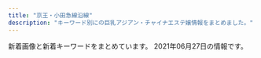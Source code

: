 ```yaml
---
title: "京王・小田急線沿線"
description: "キーワード別にの巨乳アジアン・チャイナエステ嬢情報をまとめました。"
---
```


新着画像と新着キーワードをまとめています。
2021年06月27日の情報です。

<DmmAffiliateIns />
<KeywordTable
  shops={
    [
    {
        "img_links": [],
        "keywords": {},
        "url": "http://ayiyu.work/",
        "station": "JR\u7a32\u7530\u5824\u99c5",
        "name": "\u611b\u4e0a\u7537 -\u3042\u3044\u3046\u3048\u304a-"
    },
    {
        "station": "\u3064\u3064\u3058\u30f6\u4e18\u99c5\u5317\u53e3",
        "keywords": {
            "86": 4,
            "88": 1,
            "87": 1
        },
        "name": "\u82b1\u306e\u9999",
        "url": "http://relax-esthe.net/",
        "img_links": [
            "http://relax-esthe.net/img/t1.jpg",
            "http://relax-esthe.net/img/cg10.jpg",
            "http://relax-esthe.net/img/mx.png",
            "http://relax-esthe.net/img/t3.jpg",
            "http://relax-esthe.net/img/r1.jpg",
            "http://relax-esthe.net/img/rb.png",
            "http://relax-esthe.net/img/r3.jpg",
            "http://relax-esthe.net/img/cg2.jpg",
            "http://relax-esthe.net/img/t2.jpg",
            "http://relax-esthe.net/img/t4.jpg",
            "http://relax-esthe.net/img/no.png",
            "http://relax-esthe.net/img/cg7.jpg",
            "http://relax-esthe.net/img/cg1.jpg",
            "http://relax-esthe.net/img/r2.jpg",
            "http://relax-esthe.net/img/t5.jpg",
            "http://relax-esthe.net/img/top.png",
            "http://relax-esthe.net/img/cg3.jpg",
            "http://relax-esthe.net/img/cg4.jpg"
        ]
    },
    {
        "station": "\u4ee3\u3005\u6728\u4e0a\u539f\u99c5\u5357\u53e3",
        "name": "for you",
        "img_links": [
            "http://aroma-relax.red/img/no.png",
            "http://aroma-relax.red/img/cg05.jpg",
            "http://aroma-relax.red/img/cg02.jpg",
            "http://aroma-relax.red/img/cg09.jpg",
            "http://aroma-relax.red/img/cg01.jpg",
            "http://aroma-relax.red/img/f1.jpg",
            "http://aroma-relax.red/img/cg06.jpg",
            "http://aroma-relax.red/img/cg04.jpg",
            "http://aroma-relax.red/img/top.jpg",
            "http://aroma-relax.red/img/footer.jpg",
            "http://aroma-relax.red/img/cg10.jpg",
            "http://aroma-relax.red/img/f2.jpg",
            "http://aroma-relax.red/img/stafft.jpg",
            "http://aroma-relax.red/img/cg07.jpg",
            "http://aroma-relax.red/img/cg03.jpg",
            "http://aroma-relax.red/img/l.png",
            "http://aroma-relax.red/img/f4.jpg",
            "http://aroma-relax.red/img/cg08.jpg",
            "http://aroma-relax.red/img/f3.jpg"
        ],
        "url": "http://aroma-relax.red/",
        "keywords": {
            "D": 16,
            "86": 18,
            "87": 2,
            "E": 4
        }
    },
    {
        "station": "\u767b\u6238\u99c5\u751f\u7530\u7dd1\u5730\u53e3",
        "keywords": {
            "D": 3,
            "88": 10,
            "86": 2,
            "E": 9
        },
        "img_links": [
            "http://simiru.work/uploads/210618/1-21061Q04331450.jpg",
            "http://simiru.work/uploads/allimg/210317/1-21031GA253.jpg",
            "http://simiru.work/uploads/210317/1-21031GA244V4.jpg",
            "http://simiru.work/uploads/200706/1-200F6162531Y9.png",
            "http://simiru.work/uploads/200706/1-200F6162A1116.jpg",
            "http://simiru.work/uploads/200707/1-200FG022542H.jpg",
            "http://simiru.work/uploads/allimg/210217/1-21021G45S1.jpg",
            "http://simiru.work/uploads/210618/1-21061Q044225H.jpg",
            "http://simiru.work/uploads/210217/1-21021G45JWU.jpg",
            "http://simiru.work/uploads/210317/1-21031GA143332.jpg",
            "http://simiru.work/uploads/allimg/210317/1-21031GA417.jpg",
            "http://simiru.work/uploads/210618/1-21061Q00055291.jpg",
            "http://simiru.work/uploads/allimg/210217/1-21021G45K7.jpg",
            "http://simiru.work/uploads/200706/1-200F616262aV.jpg",
            "http://simiru.work/webstyle/gobottom.png",
            "http://simiru.work/uploads/allimg/210317/1-21031GA150.jpg",
            "http://simiru.work/uploads/210217/1-21021G45Z0R1.jpg",
            "http://simiru.work/uploads/allimg/210217/1-21021G45911.jpg",
            "http://simiru.work/uploads/210317/1-21031GT511233.jpg",
            "http://simiru.work/uploads/210217/1-21021G45Q5O1.jpg",
            "http://simiru.work/uploads/200706/1-200F6153052L7.jpg"
        ],
        "url": "http://simiru.work/",
        "name": "\u30b9\u30df\u30ec"
    },
    {
        "img_links": [],
        "station": "\u8056\u8e5f\u685c\u30f6\u4e18\u99c5\u897f\u53e3",
        "keywords": {},
        "url": "http://gakuen.iest.info/",
        "name": "\u30de\u30fc\u30e1\u30a4\u30c9"
    },
    {
        "keywords": {
            "D": 25,
            "86": 15,
            "C": 10,
            "87": 10
        },
        "url": "http://ruby.iest.info/",
        "station": "\u767b\u6238\u99c5\u751f\u7530\u7dd1\u5730\u53e3",
        "name": "Ruby\u30fb\u30eb\u30d3\u30fc",
        "img_links": [
            "http://ruby.iest.info/photos/sites/8/2021/04/2021042315055524.jpg",
            "http://ruby.iest.info/photos/sites/8/2021/06/2021060417122885.jpg",
            "http://ruby.iest.info/photos/sites/8/2021/06/2021060417122942.jpg",
            "http://ruby.iest.info/images/nei_bj1.png",
            "http://ruby.iest.info/images/news.png",
            "http://ruby.iest.info/images/top.jpg",
            "http://ruby.iest.info/images/service.jpg",
            "http://ruby.iest.info/photos/sites/8/2021/06/2021061817434088.jpg",
            "http://ruby.iest.info/images/mobile.jpg",
            "http://ruby.iest.info/images/s_staff.png",
            "http://ruby.iest.info/images/bian.jpg",
            "http://ruby.iest.info/photos/sites/8/2021/06/2021060417122920.jpg"
        ]
    },
    {
        "name": "\u840c",
        "url": "https://moe.ests.jp/",
        "station": "\u8abf\u5e03\u99c5\u6771\u53e3",
        "img_links": [
            "https://moe.ests.jp/images/room2.jpg",
            "https://moe.ests.jp/photos/sites/63/2021/04/2021041103093931.jpg",
            "https://moe.ests.jp/photos/sites/63/2021/04/202104110309386.jpg",
            "https://moe.ests.jp/images/themes/blue/s_pickup.png",
            "https://moe.ests.jp/images/themes/blue/s_news.png",
            "https://moe.ests.jp/photos/sites/63/2021/04/202104110309399.jpg",
            "https://moe.ests.jp/images/themes/blue/line.png",
            "https://moe.ests.jp/images/themes/blue/r3.jpg",
            "https://moe.ests.jp/images/themes/blue/mobile.jpg",
            "https://moe.ests.jp/images/themes/blue/s_staff.png",
            "https://moe.ests.jp/images/room1.jpg",
            "https://moe.ests.jp/images/themes/blue/s_newface.png",
            "https://moe.ests.jp/photos/sites/63/2021/04/2021041103094038.jpg",
            "https://moe.ests.jp/images/themes/blue/s_ranking.png",
            "https://moe.ests.jp/images/room3.jpg",
            "https://moe.ests.jp/images/themes/blue/no1.png",
            "https://moe.ests.jp/images/themes/blue/s_zysx.png",
            "https://moe.ests.jp/images/room4.jpg",
            "https://moe.ests.jp/images/themes/blue/no2.png",
            "https://moe.ests.jp/images/themes/blue/s_link.png"
        ],
        "keywords": {
            "D": 14,
            "86": 7,
            "C": 12,
            "87": 7
        }
    },
    {
        "station": "\u8056\u8e5f\u685c\u30f6\u4e18\u99c5\u6771\u53e3",
        "img_links": [
            "http://www.yuyurando.xyz/images/staff/nana2.jpg",
            "http://www.yuyurando.xyz/images/lanmu/lanmu-sys.jpg",
            "http://www.yuyurando.xyz/images/index-otona_20.jpg",
            "http://www.yuyurando.xyz/images/staff/mi.png",
            "http://www.yuyurando.xyz/images/index-yuyu_12.jpg",
            "http://www.yuyurando.xyz/images/index-yuyu_17.jpg",
            "http://www.yuyurando.xyz/images/index-yuyu_20.jpg",
            "http://www.yuyurando.xyz/images/staff/2.jpg",
            "http://www.yuyurando.xyz/images/index-yuyu_09.jpg",
            "http://www.yuyurando.xyz/images/lanmu/lanmu-staff.jpg",
            "http://www.niihao.xyz/images/staff/aya.jpg",
            "http://www.yuyurando.xyz/images/shop/527385908605281370.jpg",
            "http://www.yuyurando.xyz/images/index-yuyu_03.jpg",
            "http://www.yuyurando.xyz/images/staff/1.jpg",
            "http://www.yuyurando.xyz/images/staff/rei.jpg",
            "http://www.yuyurando.xyz/images/index-yuyu_05.jpg",
            "http://www.yuyurando.xyz/images/staff/momo.jpg"
        ],
        "keywords": {},
        "url": "http://www.yuyurando.xyz/",
        "name": "\u60a0\u3005\u30e9\u30f3\u30c9"
    },
    {
        "station": "\u7b39\u585a\u99c5\u5317\u53e3",
        "img_links": [
            "http://aroma-esthe.in.net/img/cg051.png",
            "http://aroma-esthe.in.net/img/nav-002.png",
            "http://aroma-esthe.in.net/img/cg02.png",
            "http://aroma-esthe.in.net/img/nav-005.png",
            "http://aroma-esthe.in.net/img/cg011.png",
            "http://aroma-esthe.in.net/img/tel.png",
            "http://aroma-esthe.in.net/img/cg03.png",
            "http://aroma-esthe.in.net/img/top01.png",
            "http://aroma-esthe.in.net/img/nav-003.png",
            "http://aroma-esthe.in.net/img/cg06.png",
            "http://aroma-esthe.in.net/img/nav-006.png",
            "http://aroma-esthe.in.net/img/nav-004.png",
            "http://aroma-esthe.in.net/img/no.png",
            "http://aroma-esthe.in.net/img/nav-001.png"
        ],
        "name": "\u840c \uff5e\u3082\u3048\uff5e",
        "url": "http://aroma-esthe.in.net/",
        "keywords": {
            "86": 4,
            "C": 1,
            "D": 1,
            "85": 1
        }
    },
    {
        "keywords": {},
        "station": "JR\u7a32\u7530\u5824\u99c5\u5357\u53e3",
        "img_links": [
            "http://temomi.jpest.net/images/02.jpg",
            "http://temomi.jpest.net/images/flash2.jpg",
            "http://temomi.jpest.net/images/g1.jpg",
            "http://temomi.jpest.net/images/g0.jpg",
            "http://temomi.jpest.net/images/flash1.jpg",
            "http://temomi.jpest.net/images/g6.jpg",
            "http://temomi.jpest.net/images/g4.jpg",
            "http://temomi.jpest.net/images/g3.jpg",
            "http://temomi.jpest.net/images/g7.jpg",
            "http://temomi.jpest.net/images/mobile.png",
            "http://temomi.jpest.net/images/zi_staff.png",
            "http://temomi.jpest.net/images/a2.jpg",
            "http://temomi.jpest.net/images/info.png",
            "http://temomi.jpest.net/images/01.jpg",
            "http://temomi.jpest.net/images/04.jpg",
            "http://temomi.jpest.net/images/g2.jpg",
            "http://temomi.jpest.net/images/up.png",
            "http://temomi.jpest.net/images/down.png",
            "http://temomi.jpest.net/images/a1.jpg"
        ],
        "name": "\u624b\u3082\u307f",
        "url": "http://temomi.jpest.net/"
    },
    {
        "keywords": {},
        "station": "\u8abf\u5e03\u99c5\u5317\u53e3",
        "img_links": [
            "http://www.fuafua.info/images/r02.jpg",
            "http://www.fuafua.info/images/m1.jpg",
            "http://www.fuafua.info/images/r03.jpg",
            "http://www.fuafua.info/images/w-4.jpg",
            "http://www.fuafua.info/images/r01.jpg",
            "http://www.fuafua.info/images/mihao.jpg",
            "http://www.fuafua.info/images/yuka.jpg",
            "http://www.fuafua.info/images/ll.jpg",
            "http://www.fuafua.info/images/mobile.jpg",
            "http://www.fuafua.info/images/aym.jpg",
            "http://www.fuafua.info/images/tstaff.jpg",
            "http://www.fuafua.info/images/maga.png",
            "http://www.fuafua.info/images/w-2.jpg",
            "http://www.fuafua.info/images/m2.jpg"
        ],
        "url": "http://www.fuafua.info/",
        "name": "\u5b89\u5fc3\u5802"
    },
    {
        "station": "\u767b\u6238\u99c5\u751f\u7530\u7dd1\u5730\u53e3",
        "url": "http://www.tukinohikai.xyz/",
        "name": "Alice \uff5e\u30a2\u30ea\u30b9\uff5e",
        "img_links": [
            "http://www.tukinohikai.xyz/uploads/210222/1-210222113331928.jpg",
            "http://www.tukinohikai.xyz/uploads/210222/1-210222120QYH.jpg",
            "http://www.tukinohikai.xyz/uploads/210222/1-21022216060D43.jpg"
        ],
        "keywords": {
            "86": 1,
            "D": 2,
            "88": 1,
            "F": 1
        }
    },
    {
        "url": "http://massage-est.xyz/",
        "keywords": {
            "D": 86,
            "E": 16,
            "86": 102
        },
        "img_links": [
            "http://massage-est.xyz/images/cg06.jpg",
            "http://massage-est.xyz/images/top2.png",
            "http://massage-est.xyz/images/cg091.jpg",
            "http://massage-est.xyz/images/qr.jpg",
            "http://massage-est.xyz/images/cg051.jpg",
            "http://massage-est.xyz/images/cg04.jpg",
            "http://massage-est.xyz/images/cg061.jpg",
            "http://massage-est.xyz/images/sys.jpg",
            "http://massage-est.xyz/images/cg09.jpg",
            "http://massage-est.xyz/images/cg071.jpg",
            "http://massage-est.xyz/images/cg12.jpg",
            "http://massage-est.xyz/images/spacer300x450.png",
            "http://massage-est.xyz/images/top.png",
            "http://massage-est.xyz/images/cg011.jpg",
            "http://massage-est.xyz/images/cg03.jpg",
            "http://massage-est.xyz/images/cg021.jpg",
            "http://massage-est.xyz/images/cg01.jpg",
            "http://massage-est.xyz/images/cg081.jpg",
            "http://massage-est.xyz/images/up_100_1_0.jpg",
            "http://massage-est.xyz/images/cg05.jpg",
            "http://massage-est.xyz/images/cg10.jpg",
            "http://massage-est.xyz/images/cg02.jpg",
            "http://massage-est.xyz/images/cg13.jpg",
            "http://massage-est.xyz/images/cg08.jpg",
            "http://massage-est.xyz/images/spacer900x360.png",
            "http://massage-est.xyz/images/cg11.jpg",
            "http://massage-est.xyz/images/cg07.jpg",
            "http://massage-est.xyz/images/cg031.jpg"
        ],
        "station": "\u5343\u6b73\u70cf\u5c71\u99c5\u5317\u53e3",
        "name": "\u6df1\u4e95\u6c37\u306e\u56fd"
    },
    {
        "url": "http://esthegt.xyz/ell/",
        "img_links": [
            "http://esthegt.xyz/ell/girl/g04.png",
            "http://esthegt.xyz/ell/girl/g03.png",
            "http://esthegt.xyz/ell/girl/sd02.png",
            "http://esthegt.xyz/ell/girl/sd01.png",
            "http://esthegt.xyz/ell/girl/01.png",
            "http://esthegt.xyz/ell/girl/04.png",
            "http://esthegt.xyz/ell/girl/g02.png",
            "http://esthegt.xyz/ell/images/phone.png",
            "http://esthegt.xyz/ell/girl/sd03.png",
            "http://esthegt.xyz/ell/girl/03.png",
            "http://esthegt.xyz/ell/images/footer.png",
            "http://esthegt.xyz/ell/girl/todays-girls1.png",
            "http://esthegt.xyz/ell/girl/g01.png",
            "http://esthegt.xyz/ell/girl/02.png",
            "http://esthegt.xyz/ell/images/header-back.png"
        ],
        "name": "ELLIE \uff5e\u30a8\u30ea\u30fc\uff5e",
        "keywords": {},
        "station": "JR\u7a32\u7530\u5824\u99c5"
    },
    {
        "keywords": {
            "\u4e73": 2
        },
        "name": "Honey \uff5e\u30cf\u30cb\u30fc\uff5e",
        "img_links": [
            "http://www.chiretuyiabo.xyz/webstyle/rsubt3.png",
            "http://www.chiretuyiabo.xyz/webstyle/rsubt4.png",
            "http://www.chiretuyiabo.xyz/webstyle/rsubt6.png",
            "http://www.chiretuyiabo.xyz/webstyle/rsubt2.png",
            "http://www.chiretuyiabo.xyz/uploads/201116/1-201116092F09D.jpg",
            "http://www.chiretuyiabo.xyz/uploads/210115/1-21011511143V36.jpg",
            "http://www.chiretuyiabo.xyz/webstyle/rsubt7.png",
            "http://www.chiretuyiabo.xyz/uploads/201116/1-201116092320547.jpg",
            "http://www.chiretuyiabo.xyz/webstyle/rsubt1.png",
            "http://www.chiretuyiabo.xyz/webstyle/slider-img001.jpg",
            "http://www.chiretuyiabo.xyz/webstyle/rsubt5.png",
            "http://www.chiretuyiabo.xyz/uploads/allimg/201105/1-201105125636.jpg",
            "http://www.chiretuyiabo.xyz/uploads/201116/1-201116092H2128.jpg",
            "http://www.chiretuyiabo.xyz/webstyle/tel2.png",
            "http://www.chiretuyiabo.xyz/uploads/201116/1-2011160926104Z.jpg",
            "http://www.chiretuyiabo.xyz/webstyle/m1.jpg",
            "http://www.chiretuyiabo.xyz/uploads/200706/1-200F6153052L7.jpg",
            "http://www.chiretuyiabo.xyz/uploads/201116/1-201116092632O1.jpg",
            "http://www.chiretuyiabo.xyz/uploads/210115/1-210115111154J0.jpg",
            "http://www.chiretuyiabo.xyz/uploads/210115/1-21011511145KM.jpg",
            "http://www.chiretuyiabo.xyz/uploads/allimg/201124/1-201124091002.jpg",
            "http://www.chiretuyiabo.xyz/webstyle/m2.jpg",
            "http://www.chiretuyiabo.xyz/webstyle/m4.jpg",
            "http://www.chiretuyiabo.xyz/uploads/210115/1-21011511141CY.jpg",
            "http://www.chiretuyiabo.xyz/webstyle/m6.jpg",
            "http://www.chiretuyiabo.xyz/uploads/210115/1-210115111210154.jpg",
            "http://www.chiretuyiabo.xyz/uploads/210115/1-210115112K52S.jpg"
        ],
        "url": "http://www.chiretuyiabo.xyz/",
        "station": "JR\u7a32\u7530\u5824\u99c5"
    },
    {
        "keywords": {},
        "station": "\u5e9c\u4e2d\u99c5",
        "name": "Dear",
        "img_links": [],
        "url": "https://dear.ests.jp/"
    },
    {
        "keywords": {
            "C": 7
        },
        "url": "http://shizuka2015.net/",
        "name": "\u9759\u9999",
        "img_links": [
            "http://shizuka2015.net/images/nav/hanga-sys.jpg",
            "http://shizuka2015.net/images/nav/hanga-job.jpg",
            "http://shizuka2015.net/images/sys-n.jpg",
            "http://shizuka2015.net/images/shop/6.jpg",
            "http://shizuka2015.net/images/nav/hanga-sta.jpg",
            "http://shizuka2015.net/images/nav/hanga-acc.jpg",
            "http://shizuka2015.net/images/lm-c-bgdb2.png",
            "http://shizuka2015.net/images/sakura.jpg",
            "http://shizuka2015.net/images/lm-c-bgdow.png",
            "http://shizuka2015.net/images/aki.jpg",
            "http://shizuka2015.net/images/shop/4.jpg",
            "http://shizuka2015.net/images/shop/5.jpg",
            "http://shizuka2015.net/images/moe.jpg",
            "http://shizuka2015.net/images/staff/hikari.jpg",
            "http://shizuka2015.net/images/yuka.jpg",
            "http://shizuka2015.net/images/staff/yuri.jpg",
            "http://shizuka2015.net/images/shop/1.jpg",
            "http://shizuka2015.net/images/w-top.jpg"
        ],
        "station": "\u4e0b\u5317\u6ca2\u99c5\u5357\u53e3"
    },
    {
        "keywords": {},
        "url": "http://salon-rlx.com/",
        "station": "\u5343\u6b73\u8239\u6a4b\u99c5\u5357\u53e3",
        "name": "\u8776\u821e",
        "img_links": []
    },
    {
        "station": "\u5e9c\u4e2d\u99c5\u5317\u53e3",
        "url": "http://sweet-heart.work/",
        "keywords": {},
        "img_links": [
            "http://sweet-heart.work/images/4.jpg",
            "http://sweet-heart.work/images/tr.jpg",
            "http://sweet-heart.work/img/yien2.jpg",
            "http://sweet-heart.work/images/ta.jpg",
            "http://sweet-heart.work/img/moe1.jpg",
            "http://sweet-heart.work/img/risan1.jpg",
            "http://sweet-heart.work/images/b2.jpg",
            "http://sweet-heart.work/img/miki1.jpg",
            "http://sweet-heart.work/images/staff_t.png",
            "http://sweet-heart.work/images/b1.jpg",
            "http://sweet-heart.work/images/3.jpg",
            "http://sweet-heart.work/img/yien1.jpg",
            "http://sweet-heart.work/images/head.jpg",
            "http://sweet-heart.work/img/mimi1.jpg",
            "http://sweet-heart.work/images/5.jpg",
            "http://sweet-heart.work/images/int2.jpg",
            "http://sweet-heart.work/images/sys.jpg",
            "http://sweet-heart.work/images/2.jpg",
            "http://sweet-heart.work/img/moe3.jpg",
            "http://sweet-heart.work/img/moe2.jpg",
            "http://sweet-heart.work/img/risan2.jpg",
            "http://sweet-heart.work/images/mobile.jpg",
            "http://sweet-heart.work/images/interior_t.png",
            "http://sweet-heart.work/images/att.png",
            "http://sweet-heart.work/images/int1.jpg",
            "http://sweet-heart.work/images/news.jpg",
            "http://sweet-heart.work/images/1.jpg"
        ],
        "name": "Sweet Heart"
    },
    {
        "station": "\u8056\u8e5f\u685c\u30f6\u4e18\u99c5\u897f\u53e3",
        "url": "https://tama-mensesthe.com/",
        "keywords": {
            "92": 22,
            "86": 11,
            "87": 11,
            "90": 66,
            "88": 11
        },
        "name": "Lotus \uff5e\u30ed\u30fc\u30bf\u30b9\uff5e",
        "img_links": [
            "https://tama-mensesthe.com/menu/info.png",
            "https://tama-mensesthe.com/staff/miki-s1.jpg",
            "https://tama-mensesthe.com/icon/yelp.png",
            "https://tama-mensesthe.com/room/2-s.jpg",
            "https://kannai-mensesthe.com/images/footer-l.png",
            "https://tama-mensesthe.com/room/3-s.jpg",
            "https://tama-mensesthe.com/staff/momo-s1.jpg",
            "https://tama-mensesthe.com/staff/coco-l1.jpg",
            "https://tama-mensesthe.com/menu/blog.png",
            "https://tama-mensesthe.com/room/3-l.jpg",
            "https://tama-mensesthe.com/room/4-s.jpg",
            "https://hamamatsucho-esthe.work/icon/facebook.png",
            "https://tama-mensesthe.com/room/esthe3.jpg",
            "https://tama-mensesthe.com/2020/10/24/yumi-s1.jpg",
            "https://tama-mensesthe.com/staff/yuyu-s1.jpg",
            "https://tama-mensesthe.com/staff/mimi-s1.jpg",
            "https://tama-mensesthe.com/menu/staff.png",
            "https://tama-mensesthe.com/room/esthe1.jpg",
            "https://tama-mensesthe.com/2020/07/04/eri-s1.jpg",
            "https://tama-mensesthe.com/2019/12/25/miki-s1.jpg",
            "https://tama-mensesthe.com/staff/mirai-s1.jpg",
            "https://tama-mensesthe.com/staff/miki-l1.jpg",
            "https://tama-mensesthe.com/staff/momo-l2.jpg",
            "https://tama-mensesthe.com/images/clear.png",
            "https://tama-mensesthe.com/staff/nana-s1.jpg",
            "https://tama-mensesthe.com/staff/yumi-l1.jpg",
            "https://kannai-mensesthe.com//images/footer-r.png",
            "https://tama-mensesthe.com/2020/10/06/mirai-s1.jpg",
            "https://tama-mensesthe.com/staff/eri-l1.jpg",
            "https://tama-mensesthe.com/room/2-l.jpg",
            "https://tama-mensesthe.com/button/blog.png",
            "https://tama-mensesthe.com/staff/eri-s1.jpg",
            "https://tama-mensesthe.com/button/home.png",
            "https://tama-mensesthe.com/staff/mimi-l1.jpg",
            "https://tama-mensesthe.com/2020/01/15/momo-s1.jpg",
            "https://tama-mensesthe.com/menu/home.png",
            "https://tama-mensesthe.com/2020/10/06/aya-s1.jpg",
            "https://tama-mensesthe.com/images/footer-l.png",
            "https://hamamatsucho-esthe.work/icon/twitter.png",
            "https://tama-mensesthe.com/staff/momo-l1.jpg",
            "https://tama-mensesthe.com/images/header3.png",
            "https://tama-mensesthe.com/room/1-s.jpg",
            "https://tama-mensesthe.com//images/footer-r.png",
            "https://tama-mensesthe.com/room/esthe2.jpg",
            "https://tama-mensesthe.com/images/main-sp.jpg",
            "https://tama-mensesthe.com/staff/coco-s1.jpg",
            "https://tama-mensesthe.com/staff/yumi-s1.jpg",
            "https://tama-mensesthe.com/link/mens-esthe.png",
            "https://tama-mensesthe.com/staff/yuri-s1.jpg",
            "https://tama-mensesthe.com/staff/yuri-l1.jpg",
            "https://tama-mensesthe.com/staff/nana-l1.jpg",
            "https://tama-mensesthe.com/staff/momo-s2.jpg",
            "https://tama-mensesthe.com/staff/aya-s1.jpg",
            "https://tama-mensesthe.com/button/staff.png",
            "https://tama-mensesthe.com/images/flower.png",
            "https://tama-mensesthe.com/staff/mirai-l1.jpg",
            "https://tama-mensesthe.com/room/4-l.jpg",
            "https://tama-mensesthe.com/images/main1.jpg",
            "https://tama-mensesthe.com/staff/yuyu-l1.jpg",
            "https://tama-mensesthe.com/room/1-l.jpg",
            "https://tama-mensesthe.com/staff/aya-l1.jpg",
            "https://hamamatsucho-esthe.work/icon/line.png"
        ]
    },
    {
        "station": "\u8abf\u5e03\u99c5\u5317\u53e3",
        "name": "Pandora -\u30d1\u30f3\u30c9\u30e9-",
        "img_links": [
            "http://pandora.estheya.com/css/nav/nav-005.jpg",
            "http://pandora.estheya.com/css/nav/nav-002.jpg",
            "http://pandora.estheya.com/css/staff/staff05.jpg",
            "http://pandora.estheya.com/css/nav/nav-003.jpg",
            "http://pandora.estheya.com/css/top-left02.jpg",
            "http://pandora.estheya.com/css/staff/staff06.jpg",
            "http://pandora.estheya.com/css/osusume01.jpg",
            "http://pandora.estheya.com/css/staff/staff04.jpg",
            "http://pandora.estheya.com/css/staff/staff07.jpg",
            "http://pandora.estheya.com/css/nav/nav-006.jpg",
            "http://pandora.estheya.com/css/baner.jpg",
            "http://pandora.estheya.com/css/nav/nav-004.jpg",
            "http://pandora.estheya.com/css/cam01.jpg",
            "http://pandora.estheya.com/css/staff/staff02.jpg",
            "http://pandora.estheya.com/css/nav/nav-001.jpg",
            "http://pandora.estheya.com/css/tel.png"
        ],
        "keywords": {
            "87": 1,
            "91": 1,
            "90": 1,
            "92": 1,
            "E": 3,
            "C": 2,
            "88": 1
        },
        "url": "http://pandora.estheya.com/"
    },
    {
        "name": "come here \u30ea\u30e9\u30af\u30bc\u30fc\u30b7\u30e7\u30f3",
        "url": "http://shes-room.ests.jp/",
        "keywords": {
            "86": 48,
            "C": 80,
            "85": 74,
            "88": 12,
            "87": 72,
            "D": 158,
            "E": 36
        },
        "img_links": [
            "http://shes-room.ests.jp/images/close_eject.png",
            "http://shes-room.ests.jp/photos/sites/28/2020/12/2020122711283243.jpg",
            "http://shes-room.ests.jp/images/link_nav02.jpg",
            "http://shes-room.ests.jp/images/room3_l.jpg",
            "http://shes-room.ests.jp/photos/sites/28/2020/10/2020100717571635.jpg",
            "http://shes-room.ests.jp/images/room2_l.jpg",
            "http://shes-room.ests.jp/images/room6_l.jpg",
            "http://shes-room.ests.jp/photos/sites/28/2020/10/2020100717571552.jpg",
            "http://shes-room.ests.jp/images/link_nav06.jpg",
            "http://shes-room.ests.jp/images/room5_l.jpg",
            "http://shes-room.ests.jp/images/link_nav03.jpg",
            "http://shes-room.ests.jp/photos/sites/28/2021/02/2021020115594033.jpg",
            "http://shes-room.ests.jp/photos/sites/28/2020/10/2020101614244874.jpg",
            "http://shes-room.ests.jp/photos/sites/28/2021/02/2021020116004176.jpg",
            "http://shes-room.ests.jp/photos/sites/28/2021/03/2021030315242120.jpg",
            "http://shes-room.ests.jp/photos/sites/28/2020/10/202010071757145.jpg",
            "http://shes-room.ests.jp/photos/sites/28/2021/03/2021031115115796.jpg",
            "http://shes-room.ests.jp/images/btn_eject.jpg",
            "http://shes-room.ests.jp/photos/sites/28/2020/12/2020120712462037.jpg",
            "http://shes-room.ests.jp/photos/sites/28/2020/11/2020111110271328.jpg",
            "http://shes-room.ests.jp/images/top.png",
            "http://shes-room.ests.jp/images/link_nav05.jpg",
            "http://shes-room.ests.jp/images/tit_new.jpg",
            "http://shes-room.ests.jp/photos/sites/28/2020/12/202012011125470.jpg",
            "http://shes-room.ests.jp/images/tit_eject.jpg",
            "http://shes-room.ests.jp/images/tit_face.jpg",
            "http://shes-room.ests.jp/images/img_eject.jpg",
            "http://shes-room.ests.jp/images/sp_top.jpg",
            "http://shes-room.ests.jp/photos/sites/28/2020/10/2020101016222167.jpg",
            "http://shes-room.ests.jp/photos/sites/28/2020/10/2020100717571670.jpg",
            "http://shes-room.ests.jp/photos/sites/28/2021/02/2021022614145396.jpg",
            "http://shes-room.ests.jp/images/room4_l.jpg",
            "http://shes-room.ests.jp/images/link_nav04.jpg",
            "http://shes-room.ests.jp/images/room1_l.jpg",
            "http://shes-room.ests.jp/photos/sites/28/2020/11/2020112612090675.jpg",
            "http://shes-room.ests.jp/photos/sites/28/2021/02/2021021511201284.jpg",
            "http://shes-room.ests.jp/photos/sites/28/2020/11/2020111612224039.jpg",
            "http://shes-room.ests.jp/images/link_nav07.jpg",
            "http://shes-room.ests.jp/images/link_nav01.jpg",
            "http://shes-room.ests.jp/photos/sites/28/2020/12/2020122115433089.jpg"
        ],
        "station": "\u9ad8\u5e61\u4e0d\u52d5\u99c5"
    },
    {
        "img_links": [],
        "url": "http://xn--cckzerb5br7a.com/",
        "keywords": {},
        "station": "\u660e\u5927\u524d\u99c5\u4e2d\u592e\u53e3",
        "name": "Free Style \uff5e\u30d5\u30ea\u30fc\u30b9\u30bf\u30a4\u30eb\uff5e"
    },
    {
        "img_links": [
            "https://mens-pinotnoir.com/img/h2_sys.png",
            "https://mens-pinotnoir.com/img/h2_profile.png",
            "https://mens-pinotnoir.com/img/slider/2.jpg",
            "https://mens-pinotnoir.com/img/h2_contact.png",
            "https://mens-pinotnoir.com/img/smapho/bg.jpg",
            "https://mens-pinotnoir.com/girls/jyunn/c.jpg",
            "https://mens-pinotnoir.com/img/background/bg.jpg",
            "https://mens-pinotnoir.com/girls/koko/c.jpg",
            "https://mens-pinotnoir.com/img/h2_link.png",
            "https://mens-pinotnoir.com/img/slider/1.jpg",
            "https://mens-pinotnoir.com/girls/ayano/d.jpg",
            "https://mens-pinotnoir.com/girls/shion/b.jpg",
            "https://mens-pinotnoir.com/girls/sakura/b.jpg",
            "https://mens-pinotnoir.com/girls/nana/c.jpg",
            "https://mens-pinotnoir.com/girls/sana/d.jpg",
            "https://mens-pinotnoir.com/girls/nana/a.jpg",
            "https://mens-pinotnoir.com/girls/sana/b.jpg",
            "https://mens-pinotnoir.com/girls/jyunn/a.jpg",
            "https://mens-pinotnoir.com/img/h2_job.png",
            "https://mens-pinotnoir.com/girls/ayano/c.jpg",
            "https://mens-pinotnoir.com/girls/sana/e.jpg",
            "https://mens-pinotnoir.com/girls/nana/b.jpg",
            "https://mens-pinotnoir.com/girls/shion/a.jpg",
            "https://mens-pinotnoir.com/girls/koko/b.jpg",
            "https://mens-pinotnoir.com/girls/koko/e.jpg",
            "https://mens-pinotnoir.com/girls/koko/d.jpg",
            "https://mens-pinotnoir.com/girls/jyunn/d.jpg",
            "https://mens-pinotnoir.com/girls/sakura/a.jpg",
            "https://mens-pinotnoir.com/girls/sana/a.jpg",
            "https://mens-pinotnoir.com/img/qr.png",
            "https://mens-pinotnoir.com/girls/shion/d.jpg",
            "https://mens-pinotnoir.com/girls/nana/d.jpg",
            "https://mens-pinotnoir.com/img/r_pc.png",
            "https://mens-pinotnoir.com/img/h2_cast.png",
            "https://mens-pinotnoir.com/img/r_sp.png",
            "https://mens-pinotnoir.com/img/h3_newcast.png",
            "https://mens-pinotnoir.com/img/header.png",
            "https://mens-pinotnoir.com/girls/ayano/b.jpg",
            "https://mens-pinotnoir.com/girls/nana/e.jpg",
            "https://mens-pinotnoir.com/girls/koko/a.jpg",
            "https://mens-pinotnoir.com/girls/sakura/d.jpg",
            "https://mens-pinotnoir.com/girls/ayano/a.jpg",
            "https://mens-pinotnoir.com/girls/sakura/c.jpg",
            "https://mens-pinotnoir.com/img/h3_info.png",
            "https://mens-pinotnoir.com/girls/ayano/e.jpg",
            "https://mens-pinotnoir.com/girls/shion/e.jpg",
            "https://mens-pinotnoir.com/girls/sakura/e.jpg",
            "https://mens-pinotnoir.com/girls/shion/c.jpg",
            "https://mens-pinotnoir.com/girls/jyunn/b.jpg",
            "https://mens-pinotnoir.com/girls/jyunn/e.jpg",
            "https://mens-pinotnoir.com/girls/sana/c.jpg"
        ],
        "url": "https://mens-pinotnoir.com/index.php",
        "keywords": {
            "E": 14,
            "C": 58,
            "D": 27,
            "82": 25,
            "86": 14,
            "84": 13,
            "88": 14,
            "85": 33
        },
        "station": "\u7b39\u585a\u99c5",
        "name": "\u30d4\u30ce\u30fb\u30ce\u30ef\u30fc\u30eb"
    },
    {
        "img_links": [
            "https://lu-rinpa.tokyo/wp-content/themes/este/img/top-img066.png",
            "https://lu-rinpa.tokyo/wp-content/themes/este/img/top-img035.png",
            "https://lu-rinpa.tokyo/wp-content/themes/este/img/top-img02.png",
            "https://lu-rinpa.tokyo/wp-content/themes/este/img/4.jpg",
            "https://lu-rinpa.tokyo/wp-content/uploads/2019/12/rydftugihoix.jpg",
            "https://lu-rinpa.tokyo/wp-content/uploads/2019/12/rtdyfugihojsa.jpg",
            "https://lu-rinpa.tokyo/wp-content/themes/este/img/1.jpg",
            "https://lu-rinpa.tokyo/wp-content/themes/este/img/3.jpg",
            "https://lu-rinpa.tokyo/wp-content/themes/este/img/tel01.png",
            "https://lu-rinpa.tokyo/wp-content/themes/este/img/2.jpg",
            "https://lu-rinpa.tokyo/wp-content/uploads/2019/12/dtyfugihoja.jpg",
            "https://lu-rinpa.tokyo/wp-content/themes/este/img/top-img01.png",
            "https://lu-rinpa.tokyo/wp-content/uploads/2019/06/6.jpg",
            "https://lu-rinpa.tokyo/wp-content/themes/este/img/tel.png"
        ],
        "keywords": {},
        "url": "https://lu-rinpa.tokyo/",
        "station": "\u8056\u8e5f\u685c\u30f6\u4e18\u99c5\u6771\u53e3",
        "name": "\u685c\u96ea"
    },
    {
        "station": "\u660e\u5927\u524d\u99c5\u4e2d\u592e\u53e3",
        "url": "http://www.ainoyuwaku.esturl.com/",
        "name": "\u611b\u306e\u8a98\u60d1",
        "keywords": {
            "C": 44,
            "82": 8,
            "D": 32,
            "86": 16,
            "87": 24
        },
        "img_links": [
            "http://www.ainoyuwaku.esturl.com/files/001.jpg",
            "http://www.ainoyuwaku.esturl.com/files/003.jpg",
            "http://www.ainoyuwaku.esturl.com/files/004-02.jpg",
            "http://www.ainoyuwaku.esturl.com/files/001-02.jpg",
            "http://www.ainoyuwaku.esturl.com/files/002.jpg",
            "http://www.ainoyuwaku.esturl.com/img/ac2.jpg",
            "http://www.ainoyuwaku.esturl.com/files/004.jpg",
            "http://www.ainoyuwaku.esturl.com/files/003-02.jpg",
            "http://www.ainoyuwaku.esturl.com/files/005-02.jpg",
            "http://www.ainoyuwaku.esturl.com/photo_news/upimg/31737608bbd71ade4d_0.jpg",
            "http://www.ainoyuwaku.esturl.com/img/ac1.jpg",
            "http://www.ainoyuwaku.esturl.com/files/006-02.jpg",
            "http://www.ainoyuwaku.esturl.com/files/005.jpg",
            "http://www.ainoyuwaku.esturl.com/files/006.jpg",
            "http://www.ainoyuwaku.esturl.com/img/spacer900x360.png",
            "http://www.ainoyuwaku.esturl.com/files/002-02.jpg",
            "http://www.ainoyuwaku.esturl.com/photo_news/upimg/3719360cfe712116ae_0.jpg",
            "http://www.ainoyuwaku.esturl.com/img/top.jpg",
            "http://www.ainoyuwaku.esturl.com/img/top_sm.jpg"
        ]
    },
    {
        "name": "Teles -\u30c6\u30ec\u30b9-",
        "station": "\u767b\u6238\u99c5",
        "img_links": [
            "http://esthegt.xyz/tls/girl/g06.png",
            "http://esthegt.xyz/tls/girl/07.png",
            "http://esthegt.xyz/tls/images/footer.png",
            "http://esthegt.xyz/tls/girl/todays-girls.png",
            "http://esthegt.xyz/tls/girl/g05.png",
            "http://esthegt.xyz/tls/girl/05.png",
            "http://esthegt.xyz/tls/images/bt6.png",
            "http://esthegt.xyz/tls/images/bt5.png",
            "http://esthegt.xyz/tls/images/bt1.png",
            "http://esthegt.xyz/tls/images/bt4.png",
            "http://esthegt.xyz/tls/images/facial-massage.png",
            "http://esthegt.xyz/tls/girl/g07.png",
            "http://esthegt.xyz/tls/girl/06.png",
            "http://esthegt.xyz/tls/images/bt3.png",
            "http://esthegt.xyz/tls/images/header.png",
            "http://esthegt.xyz/tls/images/bt2.png"
        ],
        "url": "http://esthegt.xyz/tls/",
        "keywords": {}
    },
    {
        "img_links": [
            "http://soleil.ebb.jp/2/uploadimg/1617698276.jpg",
            "http://soleil.ebb.jp/2/uploadimg/1617698425.jpg",
            "http://soleil.ebb.jp/2/uploadimg/1623584218.jpg",
            "http://soleil.ebb.jp/mens-esthe1.png",
            "http://soleil.ebb.jp/end.png",
            "http://soleil.ebb.jp/s_news.jpg",
            "http://soleil.ebb.jp/s_staff.jpg",
            "http://soleil.ebb.jp/ryoukihyo.png",
            "http://soleil.ebb.jp/nbj2.jpg",
            "http://soleil.ebb.jp/top.png",
            "http://soleil.ebb.jp/int1.png"
        ],
        "url": "http://soleil.ebb.jp/",
        "name": "SOLEIL \uff5e\u30bd\u30ec\u30a4\u30e6\uff5e",
        "keywords": {
            "87": 6,
            "D": 2,
            "E": 4
        },
        "station": "\u8056\u8e5f\u685c\u30f6\u4e18\u99c5\u6771\u53e3"
    },
    {
        "station": "\u5e9c\u4e2d\u99c5\u5317\u53e3",
        "name": "Olive \uff5e\u30aa\u30ea\u30fc\u30d6\uff5e",
        "url": "http://www.fuwa.work/",
        "img_links": [
            "http://www.fuwa.work/images/info.png",
            "http://www.fuwa.work/images/sys3.jpg",
            "http://www.fuwa.work/staff/moe.jpg",
            "http://www.fuwa.work/img/mimi1.jpg",
            "http://www.fuwa.work/images/int2.png",
            "http://www.fuwa.work/images/news.jpg",
            "http://www.fuwa.work/img/risan2.jpg",
            "http://www.fuwa.work/images/int1.png",
            "http://www.fuwa.work/staff/risan.jpg",
            "http://www.fuwa.work/images/sys2.jpg",
            "http://www.fuwa.work/img/moe1.jpg",
            "http://www.fuwa.work/staff/mimi.jpg",
            "http://www.fuwa.work/images/sys1.jpg",
            "http://www.fuwa.work/images/mobile.jpg",
            "http://www.fuwa.work/img/risan1.jpg",
            "http://www.fuwa.work/images/line.png",
            "http://www.fuwa.work/images/sys4.png",
            "http://www.fuwa.work/images/rec.jpg",
            "http://www.fuwa.work/images/staff_t.png",
            "http://www.fuwa.work/images/head.jpg",
            "http://www.fuwa.work/staff/miki.jpg",
            "http://www.fuwa.work/images/interior_t.png",
            "http://www.fuwa.work/img/miki1.jpg",
            "http://www.fuwa.work/img/moe2.jpg"
        ],
        "keywords": {}
    },
    {
        "keywords": {},
        "img_links": [],
        "station": "\u8abf\u5e03\u99c5\u6771\u53e3",
        "name": "Blue Moon",
        "url": "http://bluemoon.ests.jp/"
    },
    {
        "url": "http://www.enjoy-massage.work/",
        "station": "\u7b39\u585a\u99c5\u5357\u53e3",
        "name": "Enjoy",
        "img_links": [
            "http://www.enjoy-massage.work/img/mo.png",
            "http://www.enjoy-massage.work/img/sta7.jpg",
            "http://www.enjoy-massage.work/img/botton.jpg",
            "http://www.enjoy-massage.work/img/s8.jpg",
            "http://www.enjoy-massage.work/img/r2.jpg",
            "http://www.enjoy-massage.work/img/sta8.jpg",
            "http://www.enjoy-massage.work/img/s7.jpg",
            "http://www.enjoy-massage.work/img/acc.jpg",
            "http://www.enjoy-massage.work/img/r1.jpg",
            "http://www.enjoy-massage.work/img/flash.jpg",
            "http://www.enjoy-massage.work/img/pickup20.jpg",
            "http://www.enjoy-massage.work/img/sta6.jpg",
            "http://www.enjoy-massage.work/img/s6.jpg",
            "http://www.enjoy-massage.work/img/head.jpg",
            "http://www.enjoy-massage.work/img/st6.jpg",
            "http://www.enjoy-massage.work/img/nos.jpg",
            "http://www.enjoy-massage.work/img/sta9.jpg",
            "http://www.enjoy-massage.work/img/st9.jpg",
            "http://www.enjoy-massage.work/img/s9.jpg",
            "http://www.enjoy-massage.work/img/st8.jpg",
            "http://www.enjoy-massage.work/img/st7.jpg"
        ],
        "keywords": {
            "G": 2,
            "90": 1,
            "D": 2,
            "89": 1,
            "C": 11,
            "86": 2
        }
    },
    {
        "station": "\u4eac\u738b\u6c38\u5c71\u99c5\u5317\u53e3",
        "name": "\u7e01",
        "img_links": [
            "http://www.en.mensest.com/files/008.jpg",
            "http://www.en.mensest.com/files/007.jpg",
            "http://www.en.mensest.com/files/001.jpg",
            "http://www.en.mensest.com/files/006.jpg",
            "http://www.en.mensest.com/files/004.jpg",
            "http://www.en.mensest.com/files/003.jpg",
            "http://www.en.mensest.com/files/009.jpg",
            "http://www.en.mensest.com/images/evetop.png",
            "http://www.en.mensest.com/images/staff_s.png",
            "http://www.en.mensest.com/images/top.png",
            "http://www.en.mensest.com/images/news.png",
            "http://www.en.mensest.com/files/002.jpg"
        ],
        "url": "http://www.en.mensest.com/",
        "keywords": {
            "D": 21,
            "86": 6,
            "87": 18,
            "C": 3
        }
    },
    {
        "station": "\u5e9c\u4e2d\u99c5\u5357\u53e3",
        "keywords": {
            "C": 7
        },
        "url": "http://iyashien-est.com/",
        "img_links": [
            "http://iyashien-est.com/images/index.jpg",
            "http://iyashien-est.com/images/room/photo03.jpg",
            "http://iyashien-est.com/girl/8.jpg",
            "http://iyashien-est.com/girl/2.jpg",
            "http://iyashien-est.com/images/capinfo.jpg",
            "http://iyashien-est.com/girl/16.jpg",
            "http://iyashien-est.com/girl/9.jpg",
            "http://iyashien-est.com/girl/4.jpg",
            "http://iyashien-est.com/images/staff.jpg",
            "http://iyashien-est.com/images/room/photo04.jpg",
            "http://iyashien-est.com/girl/3.jpg",
            "http://iyashien-est.com/images/room/photo02.jpg",
            "http://iyashien-est.com/girl/7.jpg",
            "http://iyashien-est.com/images/room/photo01.jpg",
            "http://iyashien-est.com/girl/5.jpg"
        ],
        "name": "\u7652\u3057\u82d1"
    },
    {
        "keywords": {
            "D": 36,
            "E": 4,
            "86": 1
        },
        "station": "\u660e\u5927\u524d\u99c5\u4e2d\u592e\u53e3",
        "url": "http://massage-relax.pink/",
        "img_links": [
            "http://massage-relax.pink/images/ttl-therapist.png",
            "http://massage-relax.pink/images/ttl-concept.png",
            "http://massage-relax.pink/images/ttl-pickup.png",
            "http://massage-relax.pink/images/txt-header-storeinfo.png",
            "http://massage-relax.pink/images/cg07.jpg",
            "http://massage-relax.pink/images/cg01.jpg",
            "http://massage-relax.pink/images/img-header-mainvisual01.jpg",
            "http://massage-relax.pink/images/cg03.jpg",
            "http://massage-relax.pink/images/img-therapistt.jpg",
            "http://massage-relax.pink/images/ttl-concept2.png",
            "http://massage-relax.pink/images/qr.jpg",
            "http://massage-relax.pink/images/ttl-qrf.png",
            "http://massage-relax.pink/images/cg05.jpg",
            "http://massage-relax.pink/images/acc.jpg",
            "http://massage-relax.pink/images/cg08.jpg",
            "http://massage-relax.pink/images/cg10.jpg",
            "http://massage-relax.pink/images/img-link.jpg",
            "http://massage-relax.pink/images/cg09.jpg",
            "http://massage-relax.pink/images/img-header-mainvisual01t.jpg",
            "http://massage-relax.pink/images/bnr-campaign01.jpg",
            "http://massage-relax.pink/images/ttl-qr.png",
            "http://massage-relax.pink/images/img-linkt.jpg",
            "http://massage-relax.pink/images/bnr-sp-campaign01.jpg",
            "http://massage-relax.pink/images/txt-header-phonet.png",
            "http://massage-relax.pink/images/ttl-qrt.png",
            "http://massage-relax.pink/images/ttl-link.png",
            "http://massage-relax.pink/images/bg-image-consept.png",
            "http://massage-relax.pink/images/img-therapist.jpg",
            "http://massage-relax.pink/images/ttl-pickupt.png",
            "http://massage-relax.pink/images/ttl-informationt.png",
            "http://massage-relax.pink/images/cg12.jpg",
            "http://massage-relax.pink/images/txt-footer-copyright.png",
            "http://massage-relax.pink/images/ttl-conceptt.png",
            "http://massage-relax.pink/images/bg-image-consept02.png",
            "http://massage-relax.pink/images/txt-header-phone.png",
            "http://massage-relax.pink/images/ttl-concept2t.png",
            "http://massage-relax.pink/images/ttl-information.png",
            "http://massage-relax.pink/images/cg02.jpg",
            "http://massage-relax.pink/images/cg11.jpg"
        ],
        "name": "U\uff06ME"
    },
    {
        "url": "http://sakura.iyasi.me/",
        "name": "\u685c \uff5e\u30b5\u30af\u30e9\uff5e",
        "img_links": [
            "http://sakura.iyasi.me/images/staff_03.jpg",
            "http://sakura.iyasi.me/images/staff_01.jpg",
            "http://sakura.iyasi.me/layer/images/top/top_04.jpg",
            "http://sakura.iyasi.me/images/staff_bj4.png",
            "http://sakura.iyasi.me/images/1.jpg",
            "http://sakura.iyasi.me/images/ser2.jpg",
            "http://sakura.iyasi.me/images/staff_04.jpg",
            "http://sakura.iyasi.me/layer/images/top.jpg",
            "http://sakura.iyasi.me/images/s_service.png",
            "http://sakura.iyasi.me/images/info.png",
            "http://sakura.iyasi.me/layer/images/top/top_06.jpg",
            "http://sakura.iyasi.me/images/ser4.jpg",
            "http://sakura.iyasi.me/layer/images/top/top_01.jpg",
            "http://sakura.iyasi.me/images/staff_bj1.png",
            "http://sakura.iyasi.me/images/wenzi-staff.png",
            "http://sakura.iyasi.me/images/staff_06.jpg",
            "http://sakura.iyasi.me/layer/images/top/top_02.jpg",
            "http://sakura.iyasi.me/images/top2.jpg",
            "http://sakura.iyasi.me/images/staff_02.jpg",
            "http://sakura.iyasi.me/images/top1.jpg",
            "http://sakura.iyasi.me/images/ser3.jpg",
            "http://sakura.iyasi.me/images/ser1.jpg",
            "http://sakura.iyasi.me/images/s_info.png",
            "http://sakura.iyasi.me/layer/images/top/top_08.png",
            "http://sakura.iyasi.me/layer/images/top/top_03.jpg",
            "http://sakura.iyasi.me/layer/images/top/top_05.jpg"
        ],
        "station": "\u5343\u6b73\u70cf\u5c71\u99c5\u5357\u53e3",
        "keywords": {
            "86": 6,
            "84": 3,
            "83": 3,
            "85": 3
        }
    },
    {
        "url": "http://momo.relaxnabi.com/",
        "name": "\u3082\u3082\u3053",
        "keywords": {
            "89": 3,
            "D": 3
        },
        "station": "\u5411\u30f6\u4e18\u904a\u5712\u99c5",
        "img_links": [
            "http://momo.relaxnabi.com/css/staff/staff02.jpg",
            "http://momo.relaxnabi.com/css/tel.png",
            "http://momo.relaxnabi.com/css/c01.png",
            "http://momo.relaxnabi.com/css/nav/nav-005.png",
            "http://momo.relaxnabi.com/css/huabian.jpg",
            "http://momo.relaxnabi.com/css/nav/nav-003.png",
            "http://momo.relaxnabi.com/css/staff/staff03.jpg",
            "http://momo.relaxnabi.com/css/topbottom.png",
            "http://momo.relaxnabi.com/css/staff/staff01.jpg",
            "http://momo.relaxnabi.com/css/nav/nav-001.png",
            "http://momo.relaxnabi.com/css/nav/nav-006.png",
            "http://momo.relaxnabi.com/css/nav/nav-002.png",
            "http://momo.relaxnabi.com/css/nav/nav-004.png"
        ]
    },
    {
        "name": "\u96ea\u306e\u5a18",
        "station": "\u7a32\u7530\u5824\u99c5",
        "keywords": {
            "E": 4,
            "D": 2,
            "86": 2,
            "87": 4,
            "85": 2,
            "C": 2,
            "F": 2,
            "89": 2
        },
        "img_links": [
            "http://yumera.work/girls/mika1.jpg",
            "http://yumera.work/girls/aki_s.jpg",
            "http://yumera.work/img/noimg/04.jpg",
            "http://yumera.work/img/noimg/05.jpg",
            "http://yumera.work/girls/mei_s.jpg",
            "http://yumera.work/img/all/loader.png",
            "http://yumera.work/img/noimg/03.jpg",
            "http://yumera.work/girls/aki1.jpg",
            "http://yumera.work/girls/mei1.jpg",
            "http://yumera.work/girls/ruru1.jpg",
            "http://yumera.work/girls/mika_s.jpg",
            "http://yumera.work/girls/ruru_s.jpg"
        ],
        "url": "http://yumera.work/"
    },
    {
        "url": "http://esthegt.xyz/yac/",
        "img_links": [
            "http://esthegt.xyz/yac/images/tt.png",
            "http://esthegt.xyz/yac/images/button-5.png",
            "http://esthegt.xyz/yac/images/bar-1.png",
            "http://esthegt.xyz/yac/images/bar-5.png",
            "http://esthegt.xyz/yac/images/bar-4.png",
            "http://esthegt.xyz/yac/girl/g08.png",
            "http://esthegt.xyz/yac/girl/7.jpg",
            "http://esthegt.xyz/yac/images/bar-3.png",
            "http://esthegt.xyz/yac/girl/11.jpg",
            "http://esthegt.xyz/yac/images/footer.png",
            "http://esthegt.xyz/yac/girl/g07.png",
            "http://esthegt.xyz/yac/images/button-1.png",
            "http://esthegt.xyz/yac/girl/g11.png",
            "http://esthegt.xyz/yac/images/bar-6.png",
            "http://esthegt.xyz/yac/images/button-4.png",
            "http://esthegt.xyz/yac/images/button-3.png",
            "http://esthegt.xyz/yac/girl/9.jpg",
            "http://esthegt.xyz/yac/images/button-2.png",
            "http://esthegt.xyz/yac/images/button-6.png",
            "http://esthegt.xyz/yac/images/bar-2.png",
            "http://esthegt.xyz/yac/girl/8.jpg"
        ],
        "station": "\u8abf\u5e03\u99c5\u6771\u53e3",
        "name": "\u3084\u3059\u3089\u304e",
        "keywords": {}
    },
    {
        "keywords": {},
        "img_links": [],
        "name": "\u30de\u30ab\u30ed\u30f3",
        "url": "https://es.eoeoco.com/",
        "station": "\u7b39\u585a\u99c5\u5317\u53e3"
    },
    {
        "station": "\u7b39\u585a\u99c5",
        "name": "Sweet Time",
        "url": "http://www.huiyiop.xyz/",
        "keywords": {},
        "img_links": [
            "http://www.huiyiop.xyz/uploads/allimg/210518/1-21051Q25602Y9.jpg",
            "http://www.huiyiop.xyz/uploads/allimg/210517/1-21051G01313T7.png",
            "http://www.huiyiop.xyz/uploads/210518/1-21051Q62U3103.jpg",
            "http://www.huiyiop.xyz/index_files/1615346254-staff.jpg",
            "http://www.huiyiop.xyz/uploads/210518/1-21051Q62ZV57.jpg",
            "http://www.huiyiop.xyz/uploads/210525/1-210525100030V3.jpg",
            "http://www.huiyiop.xyz/uploads/allimg/210625/1-210625124313U5.jpg",
            "http://www.huiyiop.xyz/uploads/210605/1-210605124624940.jpg",
            "http://www.huiyiop.xyz/index_files/1615346279-interior.jpg",
            "http://www.huiyiop.xyz/uploads/210527/1-21052G6331Q23.jpg",
            "http://www.huiyiop.xyz/index_files/1615349518-pickupb.png",
            "http://www.huiyiop.xyz/uploads/210518/1-21051Q5144K03.jpg",
            "http://www.huiyiop.xyz/uploads/allimg/210625/1-210625124326204.jpg",
            "http://www.huiyiop.xyz/index_files/1615344873-headpm.jpg",
            "http://www.huiyiop.xyz/uploads/210616/1-210616153P1N8.jpg",
            "http://www.huiyiop.xyz/uploads/210618/1-21061Q2404XW.jpg",
            "http://www.huiyiop.xyz/uploads/210527/1-21052G633415L.jpg",
            "http://www.huiyiop.xyz/uploads/210519/1-210519141IE27.jpg",
            "http://www.huiyiop.xyz/uploads/210625/1-21062512402b03.jpg",
            "http://www.huiyiop.xyz/index_files/1615347885-news.jpg",
            "http://www.huiyiop.xyz/uploads/210618/1-21061Q23921B7.jpg",
            "http://www.huiyiop.xyz/uploads/allimg/210518/1-21051Q2553D31.jpg",
            "http://www.huiyiop.xyz/uploads/210616/1-210616153K0C8.jpg",
            "http://www.huiyiop.xyz/uploads/allimg/210518/1-21051Q25502Q4.jpg",
            "http://www.huiyiop.xyz/uploads/210526/1-2105261422023P.jpg",
            "http://www.huiyiop.xyz/uploads/210618/1-21061Q23UL33.jpg",
            "http://www.huiyiop.xyz/index_files/1615344802-headpc.jpg",
            "http://www.huiyiop.xyz/uploads/210618/1-21061Q24110128.jpg",
            "http://www.huiyiop.xyz/index_files/1615350476-tg.jpg",
            "http://www.huiyiop.xyz/uploads/210605/1-210605124614530.jpg",
            "http://www.huiyiop.xyz/uploads/210519/1-210519141FH08.jpg",
            "http://www.huiyiop.xyz/uploads/210518/1-21051Q62921946.jpg",
            "http://www.huiyiop.xyz/uploads/210525/1-210525100219160.jpg",
            "http://www.huiyiop.xyz/uploads/210610/1-210610153434B7.jpg",
            "http://www.huiyiop.xyz/uploads/210526/1-2105261426441V.jpg",
            "http://www.huiyiop.xyz/uploads/210610/1-210610153535A5.jpg",
            "http://www.huiyiop.xyz/uploads/allimg/210518/1-21051Q25515958.jpg",
            "http://www.huiyiop.xyz/uploads/210519/1-210519141249128.jpg",
            "http://www.huiyiop.xyz/index_files/pagetop.png",
            "http://www.huiyiop.xyz/index_files/1615346033-top.jpg",
            "http://www.huiyiop.xyz/uploads/allimg/210520/1-2105201531523F.jpg",
            "http://www.huiyiop.xyz/uploads/210625/1-21062512403R08.jpg",
            "http://www.huiyiop.xyz/index_files/1615349416-pickup.jpg",
            "http://www.huiyiop.xyz/index_files/1615354994-interior_t.jpg"
        ]
    },
    {
        "img_links": [
            "http://www.celia.work/images/ta.jpg",
            "http://www.celia.work/images/sys2.jpg",
            "http://www.celia.work/img/rika2.jpg",
            "http://www.celia.work/images/sys3.png",
            "http://www.celia.work/images/b1.jpg",
            "http://www.celia.work/images/int2.png",
            "http://www.celia.work/images/b2.jpg",
            "http://www.celia.work/images/int1.png",
            "http://www.celia.work/staff/rika.jpg",
            "http://www.celia.work/img/ami1.jpg",
            "http://www.celia.work/staff/ami.jpg",
            "http://www.celia.work/img/ami2.jpg",
            "http://www.celia.work/images/sys1.jpg",
            "http://www.celia.work/images/menu/staff.jpg",
            "http://www.celia.work/images/int3.png",
            "http://www.celia.work/images/interior_t.jpg",
            "http://www.celia.work/images/staff_t.jpg",
            "http://www.celia.work/images/news.jpg",
            "http://www.celia.work/images/menu/top.jpg",
            "http://www.celia.work/images/b3.jpg",
            "http://www.celia.work/images/head.jpg",
            "http://www.celia.work/images/menu/interior.jpg",
            "http://www.celia.work/img/rika1.jpg",
            "http://www.celia.work/images/concept.jpg"
        ],
        "url": "http://www.celia.work/",
        "name": "RIBBON -\u30ea\u30dc\u30f3-",
        "keywords": {},
        "station": "\u5e9c\u4e2d\u99c5\u5317\u53e3"
    },
    {
        "url": "http://www.alice.mensest.com/",
        "keywords": {
            "86": 4,
            "D": 16,
            "87": 12
        },
        "name": "Cherry\uff5e\u30c1\u30a7\u30ea\u30fc\uff5e",
        "img_links": [
            "http://www.alice.mensest.com/files/001.jpg",
            "http://www.alice.mensest.com/images/pagetop.png",
            "http://www.alice.mensest.com/images/rsubt3.png",
            "http://www.alice.mensest.com/images/rsubt5.png",
            "http://www.alice.mensest.com/images/rsubt1.png",
            "http://www.alice.mensest.com/files/004.jpg",
            "http://www.alice.mensest.com/images/m1.jpg",
            "http://www.alice.mensest.com/files/003.jpg",
            "http://www.alice.mensest.com/images/pic_girl01.jpg",
            "http://www.alice.mensest.com/photo_news/upimg/4734560cae9d9ec17e_0.jpg",
            "http://www.alice.mensest.com/images/top_sp_slider01.jpg",
            "http://www.alice.mensest.com/images/m4.jpg",
            "http://www.alice.mensest.com/images/rsubt7.png",
            "http://www.alice.mensest.com/images/rsubt2.png",
            "http://www.alice.mensest.com/images/m3.jpg",
            "http://www.alice.mensest.com/images/m6.jpg",
            "http://www.alice.mensest.com/files/002.jpg",
            "http://www.alice.mensest.com/images/ico01.png",
            "http://www.alice.mensest.com/images/m2.jpg",
            "http://www.alice.mensest.com/images/rsubt4.png",
            "http://www.alice.mensest.com/images/rsubt6.png"
        ],
        "station": "\u5e61\u30f6\u8c37\u99c5\u5317\u53e3"
    },
    {
        "name": "\u6708\u4e0b\u7f8e\u4eba",
        "station": "\u5e9c\u4e2d\u99c5\u5317\u53e3",
        "img_links": [
            "http://www.gekabijin.relaxmens.com/files/005.jpg",
            "http://www.gekabijin.relaxmens.com/files/001.jpg",
            "http://www.gekabijin.relaxmens.com/files/003.jpg",
            "http://www.gekabijin.relaxmens.com/images/shop/s1.jpg",
            "http://www.gekabijin.relaxmens.com/files/002.jpg",
            "http://www.gekabijin.relaxmens.com/files/004.jpg",
            "http://www.gekabijin.relaxmens.com/files/003-02.jpg",
            "http://www.gekabijin.relaxmens.com/files/001-03.jpg",
            "http://www.gekabijin.relaxmens.com/images/shop/s6.jpg",
            "http://www.gekabijin.relaxmens.com/images/shop/s4.jpg",
            "http://www.gekabijin.relaxmens.com/files/004-03.jpg",
            "http://www.gekabijin.relaxmens.com/files/004-02.jpg",
            "http://www.gekabijin.relaxmens.com/files/005-03.jpg",
            "http://www.gekabijin.relaxmens.com/files/002-03.jpg",
            "http://www.gekabijin.relaxmens.com/files/001-02.jpg",
            "http://www.gekabijin.relaxmens.com/images/r3.jpg",
            "http://www.gekabijin.relaxmens.com/files/005-02.jpg",
            "http://www.gekabijin.relaxmens.com/files/002-02.jpg",
            "http://www.gekabijin.relaxmens.com/files/003-03.jpg",
            "http://www.gekabijin.relaxmens.com/images/shop/s3.jpg",
            "http://www.gekabijin.relaxmens.com/images/shop/s5.jpg",
            "http://www.gekabijin.relaxmens.com/photo_news/upimg/2514060b4b5c2f383e_0.jpg",
            "http://www.gekabijin.relaxmens.com/images/shop/s2.jpg",
            "http://www.gekabijin.relaxmens.com/images/mobile.jpg"
        ],
        "keywords": {
            "87": 20,
            "D": 20,
            "C": 13
        },
        "url": "http://www.gekabijin.relaxmens.com/"
    },
    {
        "station": "\u7b39\u585a\u99c5\u5317\u53e3",
        "keywords": {},
        "img_links": [
            "http://honey.jpest.net/uploads//sites/45/2021/06/g4-1.jpg",
            "http://cecil.jpest.net/uploads//sites/45/2021/06/con02-1.jpg",
            "http://cecil.jpest.net/uploads//sites/45/2021/06/staff.jpg",
            "http://cecil.jpest.net/uploads//sites/45/2021/06/con01-1.jpg",
            "http://honey.jpest.net/uploads//sites/45/2021/06/g3-2.jpg",
            "http://honey.jpest.net/uploads//sites/45/2021/06/g2-2.jpg",
            "http://cecil.jpest.net/uploads//sites/45/2021/06/req_03-2.jpg",
            "http://honey.jpest.net/uploads//sites/45/2021/06/g6-1.jpg",
            "http://honey.jpest.net/uploads//sites/45/2021/06/g1-2.jpg",
            "http://honey.jpest.net/uploads//sites/45/2021/06/g5-1.jpg",
            "http://cecil.jpest.net/uploads//sites/45/2021/06/con03-1.jpg"
        ],
        "name": "Cecil \u30bb\u30b7\u30eb",
        "url": "http://cecil.jpest.net/"
    },
    {
        "name": "\u5065\u5eb7\u697d",
        "station": "\u5343\u6b73\u8239\u6a4b\u99c5\u5317\u53e3",
        "url": "http://www.mens-chitose.com/",
        "keywords": {
            "D": 3,
            "86": 3
        },
        "img_links": [
            "http://www.mens-chitose.com/images/concept.jpg",
            "http://www.mens-chitose.com/images/info.jpg",
            "http://www.mens-chitose.com/files/001.jpg",
            "http://www.mens-chitose.com/files/011.jpg",
            "http://www.mens-chitose.com/images/infoSlide01.jpg",
            "http://www.mens-chitose.com/images/coverParts.png",
            "http://www.mens-chitose.com/images/attention.png",
            "http://www.mens-chitose.com/files/013.jpg"
        ]
    },
    {
        "img_links": [
            "http://sasazukaamanda.xyz/css/staff/staff02.jpg",
            "http://sasazukaamanda.xyz/css/top03.jpg",
            "http://sasazukaamanda.xyz/css/osusume03.jpg",
            "http://sasazukaamanda.xyz/css/top02.jpg",
            "http://sasazukaamanda.xyz/css/foot.jpg",
            "http://sasazukaamanda.xyz/css/top01.jpg",
            "http://sasazukaamanda.xyz/css/staff/staff03.jpg",
            "http://sasazukaamanda.xyz/images/call.png",
            "http://sasazukaamanda.xyz/css/staff/staff01.jpg",
            "http://sasazukaamanda.xyz/css/m-head.jpg",
            "http://sasazukaamanda.xyz/css/osusume02.jpg",
            "http://sasazukaamanda.xyz/css/osusume01.jpg"
        ],
        "station": "\u7b39\u585a\u99c5",
        "url": "http://sasazukaamanda.xyz/",
        "keywords": {},
        "name": "\u30a2\u30de\u30f3\u30c0"
    },
    {
        "name": "\u30c1\u30e3\u30fc\u30df\u30f3\u30b0",
        "img_links": [
            "http://inadazutsumi.work/images/g4.jpg",
            "http://inadazutsumi.work/images/g3.jpg",
            "http://inadazutsumi.work/images/zi_staff.png",
            "http://inadazutsumi.work/images/mobile.jpg",
            "http://inadazutsumi.work/images/g5.jpg",
            "http://inadazutsumi.work/images/top.jpg",
            "http://inadazutsumi.work/images/g0.jpg",
            "http://inadazutsumi.work/images/g1.jpg",
            "http://inadazutsumi.work/images/tel.jpg",
            "http://inadazutsumi.work/images/g2.jpg"
        ],
        "keywords": {},
        "station": "JR\u7a32\u7530\u5824\u99c5",
        "url": "http://inadazutsumi.work/"
    },
    {
        "url": "https://es-tonix.com/",
        "station": "\u5e9c\u4e2d\u99c5\u5357\u53e3",
        "keywords": {
            "\u30bb\u30af\u30b7\u30fc": 2
        },
        "img_links": [
            "https://es-tonix.com/wp-content/uploads/2021/04/695FB2FD-141C-435D-9A3E-6720BF5516F0.jpeg",
            "https://es-tonix.com/wp-content/uploads/2021/04/E3FFBFAE-89B4-43A7-BA90-1482DDEF744E.jpeg",
            "https://es-tonix.com/wp-content/uploads/2021/04/692B597B-1CEB-42C9-8F8A-9CDE197A3C46.jpeg",
            "https://es-tonix.com/wp-content/uploads/2021/04/5B2F80E2-4F72-4135-B8F3-286BB45A4044.jpeg",
            "https://es-tonix.com/wp-content/themes/este/img/top-img07.png",
            "https://es-tonix.com/wp-content/themes/este/img/2.jpg",
            "https://es-tonix.com/wp-content/uploads/2021/04/CC5657CA-78F6-4890-9761-08D817F164A3.jpeg",
            "https://es-tonix.com/wp-content/uploads/2021/04/EBF139A6-A306-4E96-941A-32B836D41A85.jpeg",
            "https://es-tonix.com/wp-content/themes/este/img/tel_header.png",
            "https://es-tonix.com/wp-content/themes/este/img/top-img01a.png",
            "https://es-tonix.com/wp-content/uploads/2019/06/5947F5C5-4B57-4941-9106-D738D4F78698.jpeg",
            "https://es-tonix.com/wp-content/themes/este/img/top-img04.png",
            "https://es-tonix.com/wp-content/themes/este/img/1.jpg",
            "https://es-tonix.com/wp-content/uploads/2021/04/4EBE72EF-2B90-4F07-BE48-47A9FAA85450.jpeg",
            "https://es-tonix.com/wp-content/themes/este/img/top-img02a.png",
            "https://es-tonix.com/wp-content/themes/este/img/top-img01b.png",
            "https://es-tonix.com/wp-content/themes/este/img/call.png",
            "https://es-tonix.com/wp-content/themes/este/img/top-img05.png",
            "https://es-tonix.com/wp-content/uploads/2017/12/222222222222222221.jpg",
            "https://es-tonix.com/wp-content/uploads/2019/06/F0BA29ED-B784-4924-B1A9-F26AC4BB7486.jpeg",
            "https://es-tonix.com/wp-content/uploads/2021/04/10891220-2F30-4B76-B8DC-35ED21FF2CC5.jpeg",
            "https://es-tonix.com/wp-content/themes/este/img/top-img03a.png",
            "https://es-tonix.com/wp-content/themes/este/img/3.jpg",
            "https://es-tonix.com/wp-content/uploads/2019/06/E8CFA28F-4F73-4C31-9D61-621E5D24A80E.jpeg",
            "https://es-tonix.com/wp-content/uploads/2021/04/9305A578-6EB1-4009-BBAE-2316F94E2C0C.jpeg",
            "https://es-tonix.com/wp-content/themes/este/img/top-img06.png",
            "https://es-tonix.com/wp-content/themes/este/img/tel_footer.png",
            "https://es-tonix.com/wp-content/themes/este/img/4.jpg"
        ],
        "name": "TONIX"
    },
    {
        "station": "\u7b39\u585a\u99c5\u5317\u53e3",
        "name": "Alice -\u30a2\u30ea\u30b9-",
        "url": "https://alice.relaxjp.com/",
        "img_links": [
            "https://alice.relaxjp.com/css/staff/staff02.png",
            "https://alice.relaxjp.com/css/m-top02.jpg",
            "https://alice.relaxjp.com/css/m-right.jpg",
            "https://alice.relaxjp.com/css/staff/staff04.png",
            "https://alice.relaxjp.com/css/staff/staff03.png",
            "https://alice.relaxjp.com/css/m-top-right04.jpg",
            "https://alice.relaxjp.com/css/m-top-right01.jpg",
            "https://alice.relaxjp.com/images/call.png",
            "https://alice.relaxjp.com/css/m-top-right03.jpg",
            "https://alice.relaxjp.com/css/staff/staff01.png",
            "https://alice.relaxjp.com/css/top-right05.jpg",
            "https://alice.relaxjp.com/css/m-head.jpg",
            "https://alice.relaxjp.com/css/m-top04.jpg",
            "https://alice.relaxjp.com/css/m-top-right02.jpg",
            "https://alice.relaxjp.com/css/m-yejiao.jpg",
            "https://alice.relaxjp.com/css/m-left.jpg",
            "https://alice.relaxjp.com/css/top-left01.jpg"
        ],
        "keywords": {
            "89": 1,
            "D": 3,
            "92": 1,
            "90": 2,
            "E": 1
        }
    },
    {
        "keywords": {
            "C": 25,
            "83": 5,
            "87": 5,
            "D": 29,
            "E": 5,
            "86": 9,
            "85": 15,
            "88": 5
        },
        "station": "\u5e9c\u4e2d\u99c5\u5357\u53e3",
        "img_links": [
            "http://lucky-one.jpn.mn/images/themes/blue/s_staff.png",
            "http://lucky-one.jpn.mn/photos/sites/44/2021/04/2021040809572110.jpg",
            "http://lucky-one.jpn.mn/photos/sites/44/2021/04/2021040809403927.jpg",
            "http://lucky-one.jpn.mn/images/themes/blue/s_pickup.png",
            "http://lucky-one.jpn.mn/photos/sites/44/2021/04/2021040809404174.jpg",
            "http://lucky-one.jpn.mn/photos/sites/44/2021/04/2021040809384810.jpg",
            "http://lucky-one.jpn.mn/photos/sites/44/2021/04/2021040809400714.jpg",
            "http://lucky-one.jpn.mn/images/themes/blue/no1.png",
            "http://lucky-one.jpn.mn/photos/sites/44/2021/04/2021040809400982.jpg",
            "http://lucky-one.jpn.mn/images/room2.jpg",
            "http://lucky-one.jpn.mn/photos/sites/44/2021/04/2021040809411851.jpg",
            "http://lucky-one.jpn.mn/photos/sites/44/2021/04/2021040809431450.jpg",
            "http://lucky-one.jpn.mn/images/themes/blue/s_newface.png",
            "http://lucky-one.jpn.mn/images/themes/blue/mobile.jpg",
            "http://lucky-one.jpn.mn/photos/sites/44/2021/04/202104080943116.jpg",
            "http://lucky-one.jpn.mn/photos/sites/44/2021/04/2021040809412036.jpg",
            "http://lucky-one.jpn.mn/images/themes/blue/r3.jpg",
            "http://lucky-one.jpn.mn/photos/sites/44/2021/04/202104080940066.jpg",
            "http://lucky-one.jpn.mn/photos/sites/44/2021/04/2021040809393275.jpg",
            "http://lucky-one.jpn.mn/photos/sites/44/2021/04/2021040809375736.jpg",
            "http://lucky-one.jpn.mn/images/themes/blue/line.png",
            "http://lucky-one.jpn.mn/photos/sites/44/2021/04/2021040809384593.jpg",
            "http://lucky-one.jpn.mn/photos/sites/44/2021/04/2021040809375410.jpg",
            "http://lucky-one.jpn.mn/photos/sites/44/2021/04/2021040809431346.jpg",
            "http://lucky-one.jpn.mn/photos/sites/44/2021/04/2021040809384767.jpg",
            "http://lucky-one.jpn.mn/photos/sites/44/2021/04/2021040809384524.jpg",
            "http://lucky-one.jpn.mn/photos/sites/44/2021/04/2021040809412150.jpg",
            "http://lucky-one.jpn.mn/images/room3.jpg",
            "http://lucky-one.jpn.mn/photos/sites/44/2021/04/2021040809431618.jpg",
            "http://lucky-one.jpn.mn/images/room4.jpg",
            "http://lucky-one.jpn.mn/photos/sites/44/2021/04/2021040809384699.jpg",
            "http://lucky-one.jpn.mn/images/themes/blue/s_link.png",
            "http://lucky-one.jpn.mn/photos/sites/44/2021/04/2021040809401068.jpg",
            "http://lucky-one.jpn.mn/photos/sites/44/2021/04/2021040809412291.jpg",
            "http://lucky-one.jpn.mn/images/room1.jpg",
            "http://lucky-one.jpn.mn/photos/sites/44/2021/04/2021040809400869.jpg",
            "http://lucky-one.jpn.mn/photos/sites/44/2021/04/2021040809403838.jpg",
            "http://lucky-one.jpn.mn/images/themes/blue/s_news.png",
            "http://lucky-one.jpn.mn/photos/sites/44/2021/04/202104080937565.jpg",
            "http://lucky-one.jpn.mn/photos/sites/44/2021/04/2021040809404287.jpg",
            "http://lucky-one.jpn.mn/photos/sites/44/2021/04/2021040809380020.jpg",
            "http://lucky-one.jpn.mn/photos/sites/44/2021/04/2021040809431373.jpg",
            "http://lucky-one.jpn.mn/images/themes/blue/no2.png",
            "http://lucky-one.jpn.mn/photos/sites/44/2021/04/2021040809411939.jpg",
            "http://lucky-one.jpn.mn/photos/sites/44/2021/04/2021040809404236.jpg",
            "http://lucky-one.jpn.mn/images/themes/blue/s_zysx.png",
            "http://lucky-one.jpn.mn/images/themes/blue/s_ranking.png"
        ],
        "url": "http://lucky-one.jpn.mn/",
        "name": "\u30a2\u30ed\u30de\u30b8\u30e5\u30e9\u30af"
    },
    {
        "keywords": {},
        "img_links": [
            "http://relax-ms.com/staff/sasa/01.png",
            "http://relax-ms.com/img/nav-006.png",
            "http://relax-ms.com/staff/haruna/01.png",
            "http://relax-ms.com/staff/miki/01.png",
            "http://relax-ms.com/staff/aya/01.png",
            "http://relax-ms.com/staff/momo/01.png",
            "http://relax-ms.com/staff/nana/01.png",
            "http://relax-ms.com/img/stt.jpg",
            "http://relax-ms.com/img/nav-003.png",
            "http://relax-ms.com/img/tel.png",
            "http://relax-ms.com/img/no.png",
            "http://relax-ms.com/staff/ai/01.png",
            "http://relax-ms.com/staff/minami/01.png",
            "http://relax-ms.com/staff/mimi/01.png",
            "http://relax-ms.com/img/nav-002.png",
            "http://relax-ms.com/staff/sera/01.png",
            "http://relax-ms.com/staff/riri/01.png",
            "http://relax-ms.com/img/nav-005.png",
            "http://relax-ms.com/img/nav-001.png",
            "http://relax-ms.com/staff/ann/01.png",
            "http://relax-ms.com/img/stb.jpg",
            "http://relax-ms.com/img/nav-004.png",
            "http://relax-ms.com/staff/arise/01.png"
        ],
        "name": "\u30d5\u30a9\u30fc\u30a8\u30d0\u30fc",
        "url": "http://relax-ms.com/",
        "station": "\u7b39\u585a\u99c5\u5317\u53e3"
    },
    {
        "img_links": [
            "http://www.vivi.esjp.site/images/girl-z2.jpg",
            "http://www.vivi.esjp.site/images/staff_line.png",
            "http://www.vivi.esjp.site/images/shop/shop02.jpg",
            "http://www.vivi.esjp.site/files/005-02.jpg",
            "http://www.vivi.esjp.site/files/002.jpg",
            "http://www.vivi.esjp.site/images/shop/shop04.jpg",
            "http://www.vivi.esjp.site/files/004.jpg",
            "http://www.vivi.esjp.site/files/002-02.jpg",
            "http://www.vivi.esjp.site/files/006-02.jpg",
            "http://www.vivi.esjp.site/images/shop/shop01.jpg",
            "http://www.vivi.esjp.site/files/001-02.jpg",
            "http://www.vivi.esjp.site/images/girl-z1.jpg",
            "http://www.vivi.esjp.site/files/003.jpg",
            "http://www.vivi.esjp.site/images/bj3.png",
            "http://www.vivi.esjp.site/files/004-02.jpg",
            "http://www.vivi.esjp.site/files/001.jpg",
            "http://www.vivi.esjp.site/images/top_sche.png",
            "http://www.vivi.esjp.site/images/top.png",
            "http://www.vivi.esjp.site/images/link_line.png",
            "http://www.vivi.esjp.site/files/005.jpg",
            "http://www.vivi.esjp.site/images/mobile.jpg",
            "http://www.vivi.esjp.site/files/003-02.jpg",
            "http://www.vivi.esjp.site/files/006.jpg",
            "http://www.vivi.esjp.site/images/shop/shop03.jpg"
        ],
        "keywords": {
            "87": 4,
            "88": 2,
            "D": 5,
            "C": 1
        },
        "station": "\u5343\u6b73\u70cf\u5c71\u99c5\u5317\u53e3",
        "name": "Angel Class\uff5e\u30a8\u30f3\u30b8\u30a7\u30eb\u30af\u30e9\u30b9",
        "url": "http://www.vivi.esjp.site/"
    },
    {
        "keywords": {
            "E": 1,
            "87": 1
        },
        "url": "http://luna.ebb.jp/",
        "name": "\u30eb\u30fc\u30ca",
        "img_links": [
            "http://luna.ebb.jp/2/uploadimg/1623841520.jpg",
            "http://luna.ebb.jp/images/tit_pick.png",
            "http://luna.ebb.jp/images/pagetop.png",
            "http://luna.ebb.jp/images/nav_link01.png",
            "http://luna.ebb.jp/images/nav_link02.png",
            "http://luna.ebb.jp/images/nav_link03.png",
            "http://luna.ebb.jp/images/call.png",
            "http://luna.ebb.jp/images/nav_link05.png",
            "http://luna.ebb.jp/images/nav_link04.png",
            "http://luna.ebb.jp/images/nav_link06.png",
            "http://luna.ebb.jp/images/tel.png",
            "http://luna.ebb.jp/images/side_mobile.jpg"
        ],
        "station": "\u3064\u3064\u3058\u30f6\u4e18\u99c5\u5317\u53e3"
    },
    {
        "keywords": {
            "87": 4,
            "86": 2,
            "D": 6,
            "C": 11
        },
        "name": "\u96c5",
        "station": "\u4eac\u738b\u6c38\u5c71\u99c5\u5317\u53e3",
        "url": "http://www.miyabi.esturl.com/",
        "img_links": [
            "http://www.miyabi.esturl.com/images/attention.png",
            "http://www.miyabi.esturl.com/images/backlistbtn.png",
            "http://www.miyabi.esturl.com/images/infoSlide01.jpg",
            "http://www.miyabi.esturl.com/files/002.jpg",
            "http://www.miyabi.esturl.com/files/003-02.jpg",
            "http://www.miyabi.esturl.com/files/001-03.jpg",
            "http://www.miyabi.esturl.com/files/002-02.jpg",
            "http://www.miyabi.esturl.com/files/002-03.jpg",
            "http://www.miyabi.esturl.com/files/003.jpg",
            "http://www.miyabi.esturl.com/files/001-02.jpg",
            "http://www.miyabi.esturl.com/files/001.jpg",
            "http://www.miyabi.esturl.com/files/003-03.jpg",
            "http://www.miyabi.esturl.com/images/coverParts.png"
        ]
    },
    {
        "name": "\u30e9\u30f3\u30c9\u30d7\u30ea\u30f3\u30b9",
        "url": "https://www.land-prince.work/",
        "station": "\u5e61\u30f6\u8c37\u99c5\u5357\u53e3",
        "img_links": [
            "https://www.land-prince.work/img/yuri2.jpg",
            "https://www.land-prince.work/images/news.jpg",
            "https://www.land-prince.work/images/s1.png",
            "https://www.land-prince.work/img/yuki1.jpg",
            "https://www.land-prince.work/images/tel.jpg",
            "https://www.land-prince.work/images/b1.jpg",
            "https://www.land-prince.work/img/eri2.jpg",
            "https://www.land-prince.work/img/minana1.jpg",
            "https://www.land-prince.work/img/momo2.jpg",
            "https://www.land-prince.work/images/head.jpg",
            "https://www.land-prince.work/images/7.jpg",
            "https://www.land-prince.work/img/riri1.jpg",
            "https://www.land-prince.work/images/11.jpg",
            "https://www.land-prince.work/images/sys2.jpg",
            "https://www.land-prince.work/images/rec1.jpg",
            "https://www.land-prince.work/images/6.jpg",
            "https://www.land-prince.work/img/nana1.jpg",
            "https://www.land-prince.work/images/staff_t.jpg",
            "https://www.land-prince.work/images/int2.jpg",
            "https://www.land-prince.work/images/b3.jpg",
            "https://www.land-prince.work/img/yuri1.jpg",
            "https://www.land-prince.work/images/rtel.jpg",
            "https://www.land-prince.work/images/5.jpg",
            "https://www.land-prince.work/images/int1.jpg",
            "https://www.land-prince.work/images/sys1.jpg",
            "https://www.land-prince.work/images/4.jpg",
            "https://www.land-prince.work/images/mobile.jpg",
            "https://www.land-prince.work/img/rio1.jpg",
            "https://www.land-prince.work/images/b2.jpg",
            "https://www.land-prince.work/images/2.jpg",
            "https://www.land-prince.work/images/sisu.jpg",
            "https://www.land-prince.work/images/interior_t.jpg",
            "https://www.land-prince.work/images/8.jpg",
            "https://www.land-prince.work/img/mina1.jpg",
            "https://www.land-prince.work/img/momo1.jpg",
            "https://www.land-prince.work/img/kayuri1.jpg",
            "https://www.land-prince.work/images/12.jpg",
            "https://www.land-prince.work/img/yuyu2.jpg",
            "https://www.land-prince.work/images/9.jpg",
            "https://www.land-prince.work/images/3.jpg",
            "https://www.land-prince.work/img/eri1.jpg",
            "https://www.land-prince.work/img/yuyu1.jpg",
            "https://www.land-prince.work/img/tomo1.jpg",
            "https://www.land-prince.work/images/1.jpg",
            "https://www.land-prince.work/images/10.jpg"
        ],
        "keywords": {}
    },
    {
        "img_links": [
            "http://www.hibaby.mensest.com/images/s_message.png",
            "http://www.hibaby.mensest.com/images/s_top_therapist.png",
            "http://www.hibaby.mensest.com/images/s_pickup.png",
            "http://www.hibaby.mensest.com/files/008.jpg",
            "http://www.hibaby.mensest.com/files/001.jpg",
            "http://www.hibaby.mensest.com/images/m3.jpg",
            "http://www.hibaby.mensest.com/files/007.jpg",
            "http://www.hibaby.mensest.com/images/slider-img002.jpg",
            "http://www.hibaby.mensest.com/images/m2.jpg",
            "http://www.hibaby.mensest.com/images/s_news.png",
            "http://www.hibaby.mensest.com/images/slider-img001.jpg",
            "http://www.hibaby.mensest.com/files/003.jpg",
            "http://www.hibaby.mensest.com/files/004.jpg",
            "http://www.hibaby.mensest.com/images/m4.jpg",
            "http://www.hibaby.mensest.com/files/002.jpg",
            "http://www.hibaby.mensest.com/files/006.jpg",
            "http://www.hibaby.mensest.com/images/m1.jpg",
            "http://www.hibaby.mensest.com/images/m6.jpg",
            "http://www.hibaby.mensest.com/files/005.jpg"
        ],
        "name": "Hi Baby \u30cf\u30a4\u30d9\u30a4\u30d3\u30fc",
        "url": "http://www.hibaby.mensest.com/",
        "station": "\u5411\u30f6\u4e18\u904a\u5712\u99c5\u5317\u53e3",
        "keywords": {
            "85": 16,
            "87": 32,
            "88": 8,
            "D": 64,
            "86": 8
        }
    },
    {
        "url": "http://almond.ests.jp/",
        "station": "\u5343\u6b73\u70cf\u5c71\u99c5\u5357\u53e3",
        "name": "Lovely",
        "img_links": [
            "http://almond.ests.jp/images/acc1.jpg",
            "http://almond.ests.jp/images/line2.png",
            "http://almond.ests.jp/images/s_acc.jpg",
            "http://almond.ests.jp/photos/sites/24/2020/11/2020113018465347.jpg",
            "http://almond.ests.jp/images/s_face.png",
            "http://almond.ests.jp/images/newicon.png",
            "http://almond.ests.jp/photos/sites/24/2021/06/2021061915435923.jpg",
            "http://almond.ests.jp/photos/sites/24/2021/05/2021051312433326.jpg",
            "http://almond.ests.jp/images/s_staff.png",
            "http://almond.ests.jp/photos/sites/24/2020/11/2020113018465067.jpg",
            "http://almond.ests.jp/images/s_news.jpg",
            "http://almond.ests.jp/photos/sites/24/2020/11/2020113018465254.jpg",
            "http://almond.ests.jp/photos/sites/24/2020/12/2020121413001762.jpg",
            "http://almond.ests.jp/images/nstaff1.jpg",
            "http://almond.ests.jp/images/pickicon.jpg",
            "http://almond.ests.jp/images/top.png",
            "http://almond.ests.jp/images/line1.jpg",
            "http://almond.ests.jp/photos/sites/24/2021/03/2021032511211062.jpg",
            "http://almond.ests.jp/images/mobile.jpg",
            "http://almond.ests.jp/images/line.jpg",
            "http://almond.ests.jp/images/nstaff.jpg",
            "http://almond.ests.jp/photos/sites/24/2020/11/2020113018465490.jpg"
        ],
        "keywords": {
            "D": 5,
            "87": 2,
            "85": 3,
            "C": 12
        }
    },
    {
        "keywords": {},
        "img_links": [
            "http://cattleya427.com/lilac/img/image15.jpg",
            "http://cattleya427.com/lilac/img/image109.jpg",
            "http://cattleya427.com/lilac/img/image111.jpg",
            "http://cattleya427.com/lilac/img/image14.jpg",
            "http://cattleya427.com/lilac/img/image110.jpg",
            "http://cattleya427.com/lilac/img/image124.jpg",
            "http://cattleya427.com/lilac/img/image125.jpg",
            "http://cattleya427.com/lilac/img/image105.jpg",
            "http://cattleya427.com/lilac/img/image104.jpg",
            "http://cattleya427.com/lilac/img/image142.jpg",
            "http://cattleya427.com/lilac/img/image113.jpg",
            "http://cattleya427.com/lilac/img/image13.jpg",
            "http://cattleya427.com/lilac/img/image11.jpg",
            "http://cattleya427.com/lilac/img/image106.jpg",
            "http://cattleya427.com/lilac/img/image141.jpg",
            "http://cattleya427.com/lilac/img/image12.jpg",
            "http://cattleya427.com/lilac/img/image140.jpg",
            "http://cattleya427.com/lilac/img/image139.jpg",
            "http://cattleya427.com/lilac/img/image122.jpg",
            "http://cattleya427.com/lilac/img/image123.jpg",
            "http://cattleya427.com/lilac/img/image112.jpg",
            "http://cattleya427.com/lilac/img/image108.jpg",
            "http://cattleya427.com/lilac/img/image107.jpg",
            "http://cattleya427.com/lilac/img/image16.jpg"
        ],
        "name": "Lilac \uff5e\u30e9\u30a4\u30e9\u30c3\u30af\uff5e",
        "url": "http://cattleya427.com/lilac/index.html",
        "station": "\u660e\u5927\u524d\u99c5\u4e2d\u592e\u53e3"
    },
    {
        "keywords": {
            "90": 2,
            "D": 6,
            "87": 6,
            "E": 6,
            "F": 2,
            "88": 6
        },
        "url": "http://hatagayalove.xyz/",
        "name": "\u6708\u306e\u96eb",
        "img_links": [
            "http://hatagayalove.xyz/files/023b7ea.jpg",
            "http://hatagayalove.xyz/files/021-03d289.jpg",
            "http://hatagayalove.xyz/images/pick.jpg",
            "http://hatagayalove.xyz/files/001-0338e3.jpg",
            "http://hatagayalove.xyz/files/021caf5.jpg",
            "http://hatagayalove.xyz/files/002b7ea.jpg",
            "http://hatagayalove.xyz/files/023-03d289.jpg",
            "http://hatagayalove.xyz/files/002caf5.jpg",
            "http://hatagayalove.xyz/files/019b7ea.jpg",
            "http://hatagayalove.xyz/images/top38e3.jpg",
            "http://hatagayalove.xyz/files/019f705.jpg",
            "http://hatagayalove.xyz/images/top60df.jpg",
            "http://hatagayalove.xyz/files/003-0238e3.jpg",
            "http://hatagayalove.xyz/images/girl_bt.jpg",
            "http://hatagayalove.xyz/files/019-02f705.jpg",
            "http://hatagayalove.xyz/images/topd289.jpg",
            "http://hatagayalove.xyz/files/021d289.jpg",
            "http://hatagayalove.xyz/files/020-02011d.jpg",
            "http://hatagayalove.xyz/files/020-03011d.jpg",
            "http://hatagayalove.xyz/files/002-03d289.jpg",
            "http://hatagayalove.xyz/images/backlist.jpg",
            "http://hatagayalove.xyz/files/023d289.jpg",
            "http://hatagayalove.xyz/images/staff_line.jpg",
            "http://hatagayalove.xyz/images/topf705.jpg",
            "http://hatagayalove.xyz/files/00338e3.jpg",
            "http://hatagayalove.xyz/files/021b7ea.jpg",
            "http://hatagayalove.xyz/files/019-03f705.jpg",
            "http://hatagayalove.xyz/files/003caf5.jpg",
            "http://hatagayalove.xyz/files/001b7ea.jpg",
            "http://hatagayalove.xyz/files/021-02d289.jpg",
            "http://hatagayalove.xyz/images/top011d.jpg",
            "http://hatagayalove.xyz/files/003b7ea.jpg",
            "http://hatagayalove.xyz/files/020011d.jpg",
            "http://hatagayalove.xyz/files/002-02d289.jpg",
            "http://hatagayalove.xyz/files/019caf5.jpg",
            "http://hatagayalove.xyz/images/topcaf5.jpg",
            "http://hatagayalove.xyz/files/003-0338e3.jpg",
            "http://hatagayalove.xyz/files/020caf5.jpg",
            "http://hatagayalove.xyz/files/020b7ea.jpg",
            "http://hatagayalove.xyz/images/news1.jpg",
            "http://hatagayalove.xyz/images/bjs3.jpg",
            "http://hatagayalove.xyz/files/001caf5.jpg",
            "http://hatagayalove.xyz/files/023caf5.jpg",
            "http://hatagayalove.xyz/files/00138e3.jpg",
            "http://hatagayalove.xyz/files/023-02d289.jpg",
            "http://hatagayalove.xyz/files/001-0238e3.jpg",
            "http://hatagayalove.xyz/images/topb7ea.jpg",
            "http://hatagayalove.xyz/files/002d289.jpg"
        ],
        "station": "\u5e61\u30f6\u8c37\u99c5\u5317\u53e3"
    },
    {
        "keywords": {
            "86": 10,
            "C": 23
        },
        "img_links": [
            "http://asu-ka.net/images/movie.jpg",
            "http://asu-ka.net/images/s_link.jpg",
            "http://asu-ka.net/images/nei_bj2.jpg",
            "http://asu-ka.net/images/staff2.jpg",
            "http://asu-ka.net/images/staff3.jpg",
            "http://asu-ka.net/images/tel.jpg",
            "http://asu-ka.net/images/s_staff.jpg",
            "http://asu-ka.net/images/mobile.jpg",
            "http://asu-ka.net/images/staff0.jpg",
            "http://asu-ka.net/images/room2.jpg",
            "http://asu-ka.net/images/staff4.jpg",
            "http://asu-ka.net/images/staff1.jpg",
            "http://asu-ka.net/images/room1.jpg",
            "http://asu-ka.net/images/s_news.jpg",
            "http://asu-ka.net/images/girl-z1.jpg",
            "http://asu-ka.net/images/girl-z2.jpg",
            "http://asu-ka.net/images/room3.jpg",
            "http://asu-ka.net/images/s_chedule.jpg",
            "http://asu-ka.net/images/room4.jpg"
        ],
        "name": "\u6afb\u59eb",
        "url": "http://asu-ka.net/",
        "station": "\u5411\u30f6\u4e18\u904a\u5712\u99c5\u5357\u53e3"
    },
    {
        "keywords": {
            "90": 6,
            "86": 12,
            "C": 8,
            "D": 24,
            "84": 8
        },
        "name": "\u685c",
        "station": "\u8abf\u5e03\u99c5\u6771\u53e3",
        "img_links": [
            "http://www.mojitojd.xyz/uploads/201226/1-201226111JU10.jpg",
            "http://www.mojitojd.xyz/uploads/allimg/200930/1-200930094059.jpg",
            "http://www.mojitojd.xyz/uploads/210531/1-2105311SFL20.jpg",
            "http://www.mojitojd.xyz/uploads/210531/1-2105311SJH17.jpg",
            "http://www.mojitojd.xyz/style/icon_new.png",
            "http://www.mojitojd.xyz/style/mainvisual_01_s.jpg",
            "http://www.mojitojd.xyz/style/sw_home.png",
            "http://www.mojitojd.xyz/uploads/allimg/200930/1-200930094123.jpg",
            "http://www.mojitojd.xyz/uploads/201226/1-201226111010B0.jpg",
            "http://www.mojitojd.xyz/uploads/210531/1-2105311STK57.jpg",
            "http://www.mojitojd.xyz/style/mainvisual_01.jpg",
            "http://www.mojitojd.xyz/uploads/201226/1-2012261A316447.jpg",
            "http://www.mojitojd.xyz/uploads/allimg/200930/1-200930094039.jpg",
            "http://www.mojitojd.xyz/style/sw_tel.png",
            "http://www.mojitojd.xyz/uploads/201226/1-20122611191Q05.jpg",
            "http://www.mojitojd.xyz/style/trigger.jpg",
            "http://www.mojitojd.xyz/style/bottom_therapist.jpg",
            "http://www.mojitojd.xyz/uploads/allimg/201229/1-2012291A143.jpg",
            "http://www.mojitojd.xyz/uploads/201226/1-201226111Q3228.jpg",
            "http://www.mojitojd.xyz/uploads/201226/1-201226111H3126.jpg",
            "http://www.mojitojd.xyz/style/head_interior.jpg",
            "http://www.mojitojd.xyz/uploads/210531/1-2105311SQI20.jpg",
            "http://www.mojitojd.xyz/style/mainvisual_02_s.jpg",
            "http://www.mojitojd.xyz/style/mainvisual_02.jpg",
            "http://www.mojitojd.xyz/style/head_therapist.jpg",
            "http://www.mojitojd.xyz/style/icon_ranking_01.png"
        ],
        "url": "http://www.mojitojd.xyz/"
    },
    {
        "name": "Impact \uff5e\u30a4\u30f3\u30d1\u30af\u30c8\uff5e",
        "keywords": {},
        "img_links": [
            "http://xn--vckg5a9gugx77pgi4bmma.xyz/image/girl1.jpg",
            "http://xn--vckg5a9gugx77pgi4bmma.xyz/image/navihiden.png",
            "http://xn--vckg5a9gugx77pgi4bmma.xyz/image/girl3.jpg",
            "http://xn--vckg5a9gugx77pgi4bmma.xyz/image/img4.jpg",
            "http://xn--vckg5a9gugx77pgi4bmma.xyz/image/img2.jpg",
            "http://xn--vckg5a9gugx77pgi4bmma.xyz/image/girl8.jpg",
            "http://xn--vckg5a9gugx77pgi4bmma.xyz/image/img3.jpg"
        ],
        "url": "http://xn--vckg5a9gugx77pgi4bmma.xyz/",
        "station": "\u4e0b\u9ad8\u4e95\u6238\u99c5\u5317\u53e3"
    },
    {
        "img_links": [
            "http://cure-as.ests.jp/images/photo.png",
            "http://cure-as.ests.jp/images/news.png",
            "http://cure-as.ests.jp/images/2.jpg",
            "http://cure-as.ests.jp/photos/sites/27/2019/03/201903261030333.jpg",
            "http://cure-as.ests.jp/photos/sites/27/2018/10/2018102015260524.jpg",
            "http://cure-as.ests.jp/images/s_staff.png",
            "http://cure-as.ests.jp/photos/sites/27/2019/07/2019070118583389.jpg",
            "http://cure-as.ests.jp/images/news11.jpg",
            "http://cure-as.ests.jp/images/s_reruit.png",
            "http://cure-as.ests.jp/images/top.jpg",
            "http://cure-as.ests.jp/photos/sites/27/2019/12/2019122512063341.jpg",
            "http://cure-as.ests.jp/photos/sites/27/2019/05/201905161429354.jpg",
            "http://cure-as.ests.jp/images/info.jpg",
            "http://cure-as.ests.jp/photos/sites/27/2019/09/2019090515360480.jpg",
            "http://cure-as.ests.jp/images/s_link.png",
            "http://cure-as.ests.jp/photos/sites/27/2020/06/2020060319010741.jpg",
            "http://cure-as.ests.jp/images/mobile.jpg",
            "http://cure-as.ests.jp/images/top1.jpg",
            "http://cure-as.ests.jp/images/1.jpg"
        ],
        "name": "\u30ad\u30e5\u30a2\u30e9\u30b9",
        "url": "http://cure-as.ests.jp/",
        "station": "\u4e0b\u9ad8\u4e95\u6238\u99c5\u897f\u53e3",
        "keywords": {
            "83": 7,
            "87": 7,
            "90": 7,
            "85": 14,
            "D": 28,
            "F": 14,
            "84": 14,
            "C": 7
        }
    },
    {
        "url": "http://www.perfect-plan.iesjp.com/",
        "keywords": {
            "86": 1,
            "87": 1,
            "85": 2,
            "D": 4
        },
        "name": "\u30d1\u30fc\u30d5\u30a7\u30af\u30c8\u30fb\u30d7\u30e9\u30f3",
        "station": "\u7b39\u585a\u99c5\u5317\u53e3",
        "img_links": [
            "http://www.perfect-plan.iesjp.com/images/staff.png",
            "http://www.perfect-plan.iesjp.com/images/ta.png",
            "http://www.perfect-plan.iesjp.com/images/flash.jpg",
            "http://www.perfect-plan.iesjp.com/files/008.jpg",
            "http://www.perfect-plan.iesjp.com/images/interior_bg.png",
            "http://www.perfect-plan.iesjp.com/images/interior.png",
            "http://www.perfect-plan.iesjp.com/images/mobile.png",
            "http://www.perfect-plan.iesjp.com/images/left01.png",
            "http://www.perfect-plan.iesjp.com/files/001.jpg",
            "http://www.perfect-plan.iesjp.com/files/007.jpg",
            "http://www.perfect-plan.iesjp.com/files/005.jpg",
            "http://www.perfect-plan.iesjp.com/images/top.png"
        ]
    },
    {
        "station": "\u5e9c\u4e2d\u99c5",
        "name": "\u9280\u306e\u9234",
        "url": "http://www.ginnosuzu.relaxjp.info/",
        "img_links": [
            "http://www.ginnosuzu.relaxjp.info/images/staff_t.jpg",
            "http://www.ginnosuzu.relaxjp.info/images/head.jpg",
            "http://www.ginnosuzu.relaxjp.info/images/int2.jpg",
            "http://www.ginnosuzu.relaxjp.info/files/002.jpg",
            "http://www.ginnosuzu.relaxjp.info/images/sys.jpg",
            "http://www.ginnosuzu.relaxjp.info/files/001.jpg",
            "http://www.ginnosuzu.relaxjp.info/images/tel.jpg",
            "http://www.ginnosuzu.relaxjp.info/images/h_line.jpg",
            "http://www.ginnosuzu.relaxjp.info/images/int3.jpg",
            "http://www.ginnosuzu.relaxjp.info/images/tg.jpg",
            "http://www.ginnosuzu.relaxjp.info/images/interior_t.jpg",
            "http://www.ginnosuzu.relaxjp.info/images/s1.png",
            "http://www.ginnosuzu.relaxjp.info/images/news.png",
            "http://www.ginnosuzu.relaxjp.info/images/int1.jpg",
            "http://www.ginnosuzu.relaxjp.info/files/003.jpg",
            "http://www.ginnosuzu.relaxjp.info/images/mobile.jpg"
        ],
        "keywords": {
            "86": 2,
            "C": 1,
            "87": 1,
            "D": 2
        }
    },
    {
        "station": "\u5e9c\u4e2d\u99c5\u5357\u53e3",
        "img_links": [
            "http://www.niihao.xyz/images/lanmu_03.jpg",
            "http://www.niihao.xyz/images/staff/aya2.jpg",
            "http://www.niihao.xyz/images/l-nav-_staff.jpg",
            "http://www.niihao.xyz/images/nav/l-nav-_job.jpg",
            "http://www.niihao.xyz/psd/off.jpg",
            "http://www.niihao.xyz/images/staff/11.jpg",
            "http://www.niihao.xyz/images/staff/miki.jpeg",
            "http://www.niihao.xyz/images/index-yume_02.jpg",
            "http://www.niihao.xyz/images/staff/shazhi.jpg",
            "http://www.niihao.xyz/images/staff/remon.jpg",
            "http://www.niihao.xyz/images/index-yume_11.jpg",
            "http://www.niihao.xyz/images/lanmu_06.jpg",
            "http://www.niihao.xyz/images/lanmu_07.jpg",
            "http://www.niihao.xyz/images/4.jpg",
            "http://www.niihao.xyz/images/index-yume_04.jpg"
        ],
        "keywords": {},
        "url": "http://www.niihao.xyz/",
        "name": "\u30cb\u30fc\u30cf\u30aa"
    },
    {
        "station": "\u4eac\u738b\u591a\u6469\u30bb\u30f3\u30bf\u30fc\u99c5\u897f\u53e3",
        "name": "\u693f",
        "keywords": {
            "C": 9
        },
        "url": "http://aroma-tsubaki.com/",
        "img_links": [
            "http://www.aroma-tsubaki.com/uploads/aromatsubaki/2012/03/e794bbe5838f-1079.jpg",
            "http://www.aroma-tsubaki.com/uploads/aromatsubaki/2020/10/flash4.jpg",
            "http://www.aroma-tsubaki.com/uploads/aromatsubaki/2011/10/play3.jpg",
            "http://www.aroma-tsubaki.com/uploads/aromatsubaki/2020/10/flash6.jpg",
            "http://www.aroma-tsubaki.com/uploads/aromatsubaki/2020/10/flash2.jpg",
            "http://www.aroma-tsubaki.com/uploads/aromatsubaki/2012/05/e794bbe5838f-1623.jpg",
            "http://www.aroma-tsubaki.com/uploads/aromatsubaki/2011/11/e794bbe5838f-029.jpg",
            "http://www.aroma-tsubaki.com/uploads/aromatsubaki/2011/11/e794bbe5838f-031.jpg",
            "http://www.aroma-tsubaki.com/uploads/aromatsubaki/2011/10/play1.jpg",
            "http://www.aroma-tsubaki.com/uploads/aromatsubaki/2012/10/e794bbe5838f-261.jpg",
            "http://www.aroma-tsubaki.com/uploads/aromatsubaki/2020/10/flash1.jpg",
            "http://www.aroma-tsubaki.com/uploads/aromatsubaki/2020/10/flash3.jpg",
            "http://www.aroma-tsubaki.com/uploads/aromatsubaki/2020/10/flash5.jpg",
            "http://www.aroma-tsubaki.com/uploads/aromatsubaki/2011/10/zi_link.jpg",
            "http://www.aroma-tsubaki.com/uploads/aromatsubaki/2018/10/tel.jpg",
            "http://www.aroma-tsubaki.com/uploads/aromatsubaki/2020/10/top.jpg",
            "http://www.aroma-tsubaki.com/uploads/aromatsubaki/2011/10/shouji.jpg",
            "http://www.aroma-tsubaki.com/uploads/aromatsubaki/2011/10/play4.jpg",
            "http://www.aroma-tsubaki.com/uploads/aromatsubaki/images/no-photo.jpg",
            "http://www.aroma-tsubaki.com/uploads/aromatsubaki/2011/10/play2.jpg",
            "http://www.aroma-tsubaki.com/uploads/aromatsubaki/2011/10/468x60.jpg",
            "http://www.aroma-tsubaki.com/uploads/aromatsubaki/2011/10/info.jpg"
        ]
    },
    {
        "keywords": {
            "E": 6,
            "90": 4,
            "91": 2,
            "C": 1,
            "87": 1
        },
        "name": "Cindy Baby",
        "url": "https://cindy.relaxjp.com/",
        "station": "\u5343\u6b73\u70cf\u5c71\u99c5\u5317\u53e3",
        "img_links": [
            "https://cindy.relaxjp.com/css/staff/staff03.png",
            "https://cindy.relaxjp.com/css/staff/staff05.png",
            "https://cindy.relaxjp.com/css/cam01.jpg",
            "https://cindy.relaxjp.com/css/staff/staff02.png",
            "https://cindy.relaxjp.com/css/m-head.jpg",
            "https://cindy.relaxjp.com/css/staff/staff04.png",
            "https://cindy.relaxjp.com/css/m-top004.jpg",
            "https://cindy.relaxjp.com/css/staff/staff06.png",
            "https://cindy.relaxjp.com/css/staff/staff01.png",
            "https://cindy.relaxjp.com/css/foot01.jpg",
            "https://cindy.relaxjp.com/images/call.png",
            "https://cindy.relaxjp.com/css/staff/staff07.png",
            "https://cindy.relaxjp.com/css/m-top003.jpg"
        ]
    },
    {
        "keywords": {
            "E": 1,
            "C": 1,
            "87": 1,
            "90": 1,
            "D": 1,
            "89": 1
        },
        "url": "http://nene.est888.com/",
        "img_links": [
            "http://nene.est888.com/css/nav/nav-005.png",
            "http://nene.est888.com/css/top01.png",
            "http://nene.est888.com/css/staff/staff03.jpg",
            "http://nene.est888.com/css/tel.png",
            "http://nene.est888.com/css/nav/nav-003.png",
            "http://nene.est888.com/css/nav/nav-002.png",
            "http://nene.est888.com/css/staff/staff02.jpg",
            "http://nene.est888.com/css/nav/nav-006.png",
            "http://nene.est888.com/css/staff/staff01.jpg",
            "http://nene.est888.com/css/osusume02.jpg",
            "http://nene.est888.com/css/nav/nav-004.png",
            "http://nene.est888.com/css/nav/nav-001.png"
        ],
        "name": "NeNe\uff5e\u306d\u306d",
        "station": "\u5343\u6b73\u70cf\u5c71\u99c5\u5317\u53e3"
    },
    {
        "keywords": {
            "85": 3,
            "83": 3,
            "84": 9,
            "86": 2,
            "88": 6
        },
        "station": "\u8056\u8e5f\u685c\u30f6\u4e18\u99c5\u6771\u53e3",
        "img_links": [
            "http://space.iyasi.me/images/ser3.jpg",
            "http://space.iyasi.me/images/ser2.jpg",
            "http://space.iyasi.me/images/staff18a.jpg",
            "http://space.iyasi.me/images/staff_bj4.png",
            "http://space.iyasi.me/layer/images/top/top_08.png",
            "http://space.iyasi.me/images/s_service.png",
            "http://space.iyasi.me/layer/images/top/top_04.jpg",
            "http://space.iyasi.me/images/top2.jpg",
            "http://space.iyasi.me/images/staff16b.jpg",
            "http://space.iyasi.me/images/ser1.jpg",
            "http://space.iyasi.me/layer/images/top/top_06.jpg",
            "http://space.iyasi.me/images/staff1a.jpg",
            "http://space.iyasi.me/layer/images/top/top_02.jpg",
            "http://space.iyasi.me/layer/images/top/top_01.jpg",
            "http://space.iyasi.me/layer/images/top/top_03.jpg",
            "http://space.iyasi.me/images/ser4.jpg",
            "http://space.iyasi.me/layer/images/top.jpg",
            "http://space.iyasi.me/images/top1.jpg",
            "http://space.iyasi.me/images/staff17a.jpg",
            "http://space.iyasi.me/images/s_info.png",
            "http://space.iyasi.me/images/wenzi-staff.png",
            "http://space.iyasi.me/images/staff1.jpg",
            "http://space.iyasi.me/images/info.png",
            "http://space.iyasi.me/images/staff16a.jpg",
            "http://space.iyasi.me/images/staff_bj1.png",
            "http://space.iyasi.me/images/1.jpg",
            "http://space.iyasi.me/images/staff20a.jpg",
            "http://space.iyasi.me/images/staff22a.jpg",
            "http://space.iyasi.me/images/staff7.jpg",
            "http://space.iyasi.me/layer/images/top/top_05.jpg",
            "http://space.iyasi.me/images/staff21a.jpg",
            "http://space.iyasi.me/images/staff13a.jpg"
        ],
        "name": "\u7652\u3057\u7a7a\u9593",
        "url": "http://space.iyasi.me/"
    },
    {
        "url": "http://arm-relax.com/",
        "img_links": [
            "http://arm-relax.com/staff/yuri/01.jpg",
            "http://arm-relax.com/staff/eri/01mb.jpg",
            "http://arm-relax.com/staff/yumi/01.jpg",
            "http://arm-relax.com/img/ttl_link.png",
            "http://arm-relax.com/staff/mika/01.jpg",
            "http://arm-relax.com/staff/mika/01mb.jpg",
            "http://arm-relax.com/pic/head.png",
            "http://arm-relax.com/i/files/homeimg.jpg",
            "http://arm-relax.com/img/ttl_mobile.png",
            "http://arm-relax.com/img/ttl_recbnr.png",
            "http://arm-relax.com/staff/mimi/01mb.jpg",
            "http://arm-relax.com/pic/topimg1.jpg",
            "http://arm-relax.com/staff/mimi/01.jpg",
            "http://arm-relax.com/staff/yumi/01mb.jpg",
            "http://arm-relax.com/staff/aya/01mb.jpg",
            "http://arm-relax.com/staff/aya/01.jpg",
            "http://arm-relax.com/staff/eri/01.jpg",
            "http://arm-relax.com/img/ttl_staff.png",
            "http://arm-relax.com/pic/topimg2.jpg",
            "http://arm-relax.com/staff/yuri/01mb.jpg"
        ],
        "station": "\u5e9c\u4e2d\u99c5\u5357\u53e3",
        "name": "\u96c5\u30fb\u307f\u3084\u3073",
        "keywords": {
            "C": 16
        }
    },
    {
        "img_links": [
            "http://www.iyashikukan.xyz/images/index-rin_02.jpg",
            "http://www.iyashikukan.xyz/images/staff/10/sayaka22.jpg",
            "http://www.iyashikukan.xyz/images/staff/10/mimi.jpg",
            "http://www.iyashikukan.xyz/images/index-rin_14.jpg",
            "http://www.iyashikukan.xyz/images/lanmu-t-st.jpg",
            "http://www.iyashikukan.xyz/images/top/t2.jpg",
            "http://www.iyashikukan.xyz/images/nav/nav-t-job.jpg",
            "http://www.iyashikukan.xyz/images/staff/10/1.jpg",
            "http://www.iyashikukan.xyz/images/staff/10/satomi.jpg",
            "http://www.iyashikukan.xyz/images/index-rin_04.jpg",
            "http://www.iyashikukan.xyz/images/top/top-foot_03.png",
            "http://www.iyashikukan.xyz/images/staff/10/nana.jpg",
            "http://www.iyashikukan.xyz/images/top/top-foot_05.png",
            "http://www.iyashikukan.xyz/images/top/top-foot_04.png",
            "http://www.iyashikukan.xyz/images/index-rin_16.jpg",
            "http://www.iyashikukan.xyz/images/shop/r5.jpg",
            "http://www.iyashikukan.xyz/images/staff/10/2.jpg",
            "http://www.iyashikukan.xyz/images/staff/9/39-02a.jpg",
            "http://www.iyashikukan.xyz/images/top/t3.png",
            "http://www.iyashikukan.xyz/images/lanmu-t-st2.jpg",
            "http://www.iyashikukan.xyz/images/nav/nav-t-sys.jpg",
            "http://www.iyashikukan.xyz/images/index-rin_20.jpg",
            "http://www.iyashikukan.xyz/images/top/t3.jpg"
        ],
        "url": "http://www.iyashikukan.xyz/",
        "station": "\u5343\u6b73\u70cf\u5c71\u99c5\u5317\u53e3",
        "keywords": {},
        "name": "\u7652\u3057\u306e\u7a7a\u9593"
    },
    {
        "name": "U\uff06Me",
        "station": "JR\u767b\u6238\u99c5",
        "keywords": {
            "C": 5,
            "D": 15,
            "85": 15,
            "84": 5
        },
        "url": "http://mondemina.oks.bz/",
        "img_links": [
            "http://mondemina.oks.bz/photos/sites/27/2021/06/2021062117283967.jpg",
            "http://mondemina.oks.bz/images/room4.jpg",
            "http://mondemina.oks.bz/images/s_news.png",
            "http://mondemina.oks.bz/images/s1.jpg",
            "http://mondemina.oks.bz/images/room2.jpg",
            "http://mondemina.oks.bz/photos/sites/27/2021/06/2021062117283840.jpg",
            "http://mondemina.oks.bz/images/info.jpg",
            "http://mondemina.oks.bz/images/relax.jpg",
            "http://mondemina.oks.bz/images/room3.jpg",
            "http://mondemina.oks.bz/images/mobile.jpg",
            "http://mondemina.oks.bz/images/room1.jpg",
            "http://mondemina.oks.bz/images/jiedao.jpg",
            "http://mondemina.oks.bz/images/top.png",
            "http://mondemina.oks.bz/images/s_pick.png",
            "http://mondemina.oks.bz/images/s3.jpg",
            "http://mondemina.oks.bz/photos/sites/27/2021/06/2021062117283787.jpg",
            "http://mondemina.oks.bz/photos/sites/27/2021/06/2021062117283614.jpg",
            "http://mondemina.oks.bz/images/s_staff.jpg"
        ]
    },
    {
        "station": "\u5343\u6b73\u70cf\u5c71\u99c5\u5317\u53e3",
        "name": "\u3055\u304f\u3089\u3093\u307c",
        "url": "http://www.sakuranbo.mensest.com/",
        "keywords": {
            "88": 8,
            "85": 16,
            "D": 40,
            "87": 16
        },
        "img_links": [
            "http://www.sakuranbo.mensest.com/images/rsubt1.png",
            "http://www.sakuranbo.mensest.com/images/slider-img001.jpg",
            "http://www.sakuranbo.mensest.com/images/m4.jpg",
            "http://www.sakuranbo.mensest.com/images/slider-img002.jpg",
            "http://www.sakuranbo.mensest.com/images/b-tel.png",
            "http://www.sakuranbo.mensest.com/images/m2.jpg",
            "http://www.sakuranbo.mensest.com/photo_news/upimg/5145860b89bfdc8409_0.jpg",
            "http://www.sakuranbo.mensest.com/files/005-03.jpg",
            "http://www.sakuranbo.mensest.com/files/003.jpg",
            "http://www.sakuranbo.mensest.com/files/003-02.jpg",
            "http://www.sakuranbo.mensest.com/files/001.jpg",
            "http://www.sakuranbo.mensest.com/images/rsubt7.png",
            "http://www.sakuranbo.mensest.com/images/rsubt4.png",
            "http://www.sakuranbo.mensest.com/files/002-03.jpg",
            "http://www.sakuranbo.mensest.com/images/m6.jpg",
            "http://www.sakuranbo.mensest.com/images/rsubt5.png",
            "http://www.sakuranbo.mensest.com/images/rsubt6.png",
            "http://www.sakuranbo.mensest.com/images/rsubt3.png",
            "http://www.sakuranbo.mensest.com/files/004.jpg",
            "http://www.sakuranbo.mensest.com/files/001-03.jpg",
            "http://www.sakuranbo.mensest.com/files/002-02.jpg",
            "http://www.sakuranbo.mensest.com/images/b-online.png",
            "http://www.sakuranbo.mensest.com/files/005-02.jpg",
            "http://www.sakuranbo.mensest.com/images/tel2.png",
            "http://www.sakuranbo.mensest.com/files/001-02.jpg",
            "http://www.sakuranbo.mensest.com/files/005.jpg",
            "http://www.sakuranbo.mensest.com/files/002.jpg",
            "http://www.sakuranbo.mensest.com/images/m3.jpg",
            "http://www.sakuranbo.mensest.com/files/004-02.jpg",
            "http://www.sakuranbo.mensest.com/images/m1.jpg",
            "http://www.sakuranbo.mensest.com/files/003-03.jpg",
            "http://www.sakuranbo.mensest.com/images/rsubt2.png",
            "http://www.sakuranbo.mensest.com/files/004-03.jpg"
        ]
    },
    {
        "name": "COCORO",
        "url": "http://www.iyasi.work/",
        "keywords": {},
        "station": "\u8abf\u5e03\u99c5\u6771\u53e3",
        "img_links": [
            "http://www.iyasi.work/images/info.png",
            "http://www.iyasi.work/images/tel1.png",
            "http://www.iyasi.work/images/news.png",
            "http://www.iyasi.work/images/staff_t.jpg",
            "http://www.iyasi.work/images/ac2.png",
            "http://www.iyasi.work/images/int2.png",
            "http://www.iyasi.work/images/ta.jpg",
            "http://www.iyasi.work/img/momo1.jpg",
            "http://www.iyasi.work/images/sys1.png",
            "http://www.iyasi.work/images/ac1.png",
            "http://www.iyasi.work/images/3.jpg",
            "http://www.iyasi.work/images/2.jpg",
            "http://www.iyasi.work/images/tel2.png",
            "http://www.iyasi.work/images/mobile.jpg",
            "http://www.iyasi.work/img/yuri1.jpg",
            "http://www.iyasi.work/img/miyuki1.jpg",
            "http://www.iyasi.work/images/1.jpg",
            "http://www.iyasi.work/images/tel.jpg",
            "http://www.iyasi.work/images/interior_t.jpg",
            "http://www.iyasi.work/images/line.png",
            "http://www.iyasi.work/images/sys2.png",
            "http://www.iyasi.work/images/int1.png"
        ]
    },
    {
        "url": "http://www.miki.relaxjp.info/",
        "img_links": [
            "http://www.miki.relaxjp.info/images/end2.png",
            "http://www.miki.relaxjp.info/files/003-03.jpg",
            "http://www.miki.relaxjp.info/files/003-02.jpg",
            "http://www.miki.relaxjp.info/images/top1.png",
            "http://www.miki.relaxjp.info/files/008.jpg",
            "http://www.miki.relaxjp.info/files/003.jpg",
            "http://www.miki.relaxjp.info/images/ne1.png",
            "http://www.miki.relaxjp.info/files/001.jpg",
            "http://www.miki.relaxjp.info/flash/flash1.jpg",
            "http://www.miki.relaxjp.info/files/009.jpg",
            "http://www.miki.relaxjp.info/files/001-02.jpg",
            "http://www.miki.relaxjp.info/files/008-02.jpg",
            "http://www.miki.relaxjp.info/files/001-03.jpg",
            "http://www.miki.relaxjp.info/flash/flash.jpg",
            "http://www.miki.relaxjp.info/files/009-02.jpg",
            "http://www.miki.relaxjp.info/images/ne3.png",
            "http://www.miki.relaxjp.info/images/da3.png",
            "http://www.miki.relaxjp.info/files/009-03.jpg",
            "http://www.miki.relaxjp.info/images/pagetop.png",
            "http://www.miki.relaxjp.info/files/008-03.jpg"
        ],
        "station": "\u7b39\u585a\u99c5\u5317\u53e3",
        "name": "\u7f8e\u59eb",
        "keywords": {
            "C": 12,
            "89": 1,
            "91": 1,
            "85": 1,
            "E": 2,
            "88": 1
        }
    },
    {
        "name": "\u82b1\u6c34\u6728",
        "station": "\u5e9c\u4e2d\u99c5\u5357\u53e3",
        "img_links": [
            "http://hanamizuki.tyo.cm/images/s_news.png",
            "http://hanamizuki.tyo.cm/images/top.jpg",
            "http://hanamizuki.tyo.cm/images/room4.jpg",
            "http://hanamizuki.tyo.cm/images/s_staff.png",
            "http://hanamizuki.tyo.cm/images/room3.jpg",
            "http://hanamizuki.tyo.cm/photos/sites/32/2019/02/201902151914399.jpg",
            "http://hanamizuki.tyo.cm/images/news_bj3.png",
            "http://hanamizuki.tyo.cm/link/esthelove88-31.jpg",
            "http://hanamizuki.tyo.cm/photos/sites/32/2016/08/staff4a.jpg",
            "http://hanamizuki.tyo.cm/photos/sites/32/2020/01/2020013110290975.jpg",
            "http://hanamizuki.tyo.cm/images/room2.jpg",
            "http://hanamizuki.tyo.cm/images/bj3.jpg",
            "http://hanamizuki.tyo.cm/images/s_link.png",
            "http://hanamizuki.tyo.cm/link/walker88.jpg",
            "http://menlog.net/link/menlog8831.jpg",
            "http://hanamizuki.tyo.cm/photos/sites/32/2018/11/2018110115410796.jpg",
            "http://hanamizuki.tyo.cm/photos/sites/32/2016/08/staff15.jpg",
            "http://hanamizuki.tyo.cm/photos/sites/32/2017/12/2017121407030461.jpg",
            "http://hanamizuki.tyo.cm/link/88x31b.jpg",
            "http://hanamizuki.tyo.cm/link/e0016.jpg",
            "http://hanamizuki.tyo.cm/images/mobile.jpg",
            "http://hanamizuki.tyo.cm/images/room1.jpg",
            "http://hanamizuki.tyo.cm/link/massage-de_88_31.jpg",
            "http://hanamizuki.tyo.cm/images/nbj1.png",
            "http://hanamizuki.tyo.cm/link/8831.jpg"
        ],
        "keywords": {
            "D": 15,
            "83": 5,
            "C": 14,
            "86": 15
        },
        "url": "http://hanamizuki.tyo.cm/"
    },
    {
        "name": "\u30ec\u30a4\u30f3\u30dc\u30fc",
        "url": "https://es-relax.tokyo/",
        "station": "\u5343\u6b73\u70cf\u5c71\u99c5\u5317\u53e3",
        "img_links": [
            "https://es-relax.tokyo/wp-content/uploads/2020/11/908271rainbow.jpg",
            "https://es-relax.tokyo/wp-content/uploads/2020/02/8972186rainbow.jpg",
            "https://es-relax.tokyo/wp-content/uploads/2021/05/q1324876rainbow.jpg",
            "https://es-relax.tokyo/wp-content/uploads/2021/02/9876rainbow.jpg",
            "https://es-relax.tokyo/wp-content/uploads/2020/02/87261rainbow.jpg",
            "https://es-relax.tokyo/wp-content/themes/este/img/call.png",
            "https://es-relax.tokyo/wp-content/uploads/2021/04/56786rainbow.jpg",
            "https://es-relax.tokyo/wp-content/uploads/2020/02/897621rainbow.jpg",
            "https://es-relax.tokyo/wp-content/uploads/2020/02/8976512rainbow.jpg",
            "https://es-relax.tokyo/wp-content/themes/este/img/top-img02.png",
            "https://es-relax.tokyo/wp-content/themes/este/img/tel_footer.png",
            "https://es-relax.tokyo/wp-content/uploads/2020/10/11rainbow.jpg",
            "https://es-relax.tokyo/wp-content/themes/este/img/top-img01b.png",
            "https://es-relax.tokyo/wp-content/themes/este/img/3.jpg",
            "https://es-relax.tokyo/wp-content/uploads/2020/12/87612rainbow.jpg",
            "https://es-relax.tokyo/wp-content/themes/este/img/tel_header.png",
            "https://es-relax.tokyo/wp-content/themes/este/img/top-img04.png",
            "https://es-relax.tokyo/wp-content/uploads/2020/02/8976251rainbow-1.jpg",
            "https://es-relax.tokyo/wp-content/themes/este/img/4.jpg",
            "https://es-relax.tokyo/wp-content/uploads/2020/11/8976512rainbow.jpg",
            "https://es-relax.tokyo/wp-content/themes/este/img/1.jpg",
            "https://es-relax.tokyo/wp-content/themes/este/img/top-img01.png",
            "https://es-relax.tokyo/wp-content/uploads/2020/02/1rainbow-1.jpg",
            "https://es-relax.tokyo/wp-content/uploads/2020/02/8976218rainbow.jpg",
            "https://es-relax.tokyo/wp-content/themes/este/img/top-img01a.png",
            "https://es-relax.tokyo/wp-content/themes/este/img/2.jpg"
        ],
        "keywords": {
            "D": 9,
            "E": 26,
            "F": 10
        }
    },
    {
        "keywords": {
            "86": 2,
            "85": 1,
            "D": 3,
            "C": 10
        },
        "name": "\u3046\u3055\u304e",
        "img_links": [
            "http://lululeira.xyz/uploads/210617/1-21061G41203212.jpg",
            "http://lululeira.xyz/style/images/top.png",
            "http://lululeira.xyz/uploads/210617/1-21061G41340L4.jpg",
            "http://lululeira.xyz/style/images/room4.jpg",
            "http://lululeira.xyz/style/images/girl-z2.jpg",
            "http://lululeira.xyz/style/images/dt.jpg",
            "http://lululeira.xyz/style/images/room2.jpg",
            "http://lululeira.xyz/style/images/staff_line.png",
            "http://lululeira.xyz/style/images/mobile.jpg",
            "http://lululeira.xyz/html/dianna_jing/images/room5.jpg",
            "http://lululeira.xyz/uploads/210617/1-21061G41249407.jpg",
            "http://lululeira.xyz/style/images/girl-z1.jpg",
            "http://lululeira.xyz/style/images/room1.jpg",
            "http://lululeira.xyz/style/images/room3.jpg",
            "http://lululeira.xyz/style/images/end.jpg",
            "http://lululeira.xyz/style/images/bj3.png"
        ],
        "station": "\u7b39\u585a\u99c5\u5317\u53e3",
        "url": "http://lululeira.xyz/"
    },
    {
        "img_links": [
            "http://est-massage.xyz/images/ncg.jpg",
            "http://est-massage.xyz/images/cg151.jpg",
            "http://est-massage.xyz/images/side_tel.png",
            "http://est-massage.xyz/images/cg011.jpg",
            "http://est-massage.xyz/images/head_tell.png",
            "http://est-massage.xyz/images/cg09.jpg",
            "http://est-massage.xyz/images/cg07.jpg",
            "http://est-massage.xyz/images/sy1.jpg",
            "http://est-massage.xyz/images/200_40.png",
            "http://est-massage.xyz/images/cg19.jpg",
            "http://est-massage.xyz/images/cg08.jpg",
            "http://est-massage.xyz/images/foot_tel.png",
            "http://est-massage.xyz/images/head_tell2.png",
            "http://est-massage.xyz/images/cg152.jpg",
            "http://est-massage.xyz/images/cg03.jpg",
            "http://est-massage.xyz/images/cg06.jpg",
            "http://est-massage.xyz/images/cg16.jpg",
            "http://est-massage.xyz/images/cg031.jpg",
            "http://est-massage.xyz/images/cg10.jpg",
            "http://est-massage.xyz/images/cg18.jpg",
            "http://est-massage.xyz/images/bn01.jpg",
            "http://est-massage.xyz/images/cg051.jpg",
            "http://est-massage.xyz/images/cg181.jpg",
            "http://est-massage.xyz/images/cg021.jpg",
            "http://est-massage.xyz/images/cg032.jpg",
            "http://est-massage.xyz/images/cg17.jpg",
            "http://est-massage.xyz/images/r1.jpg",
            "http://est-massage.xyz/images/r2.jpg",
            "http://est-massage.xyz/images/cg12.jpg",
            "http://est-massage.xyz/images/cg04.jpg",
            "http://est-massage.xyz/images/cg052.jpg",
            "http://est-massage.xyz/images/cg191.jpg",
            "http://est-massage.xyz/images/cg15.jpg",
            "http://est-massage.xyz/images/cg05.jpg",
            "http://est-massage.xyz/images/cg081.jpg",
            "http://est-massage.xyz/images/cg11.jpg",
            "http://est-massage.xyz/images/bn02.jpg",
            "http://est-massage.xyz/images/88_31.png",
            "http://est-massage.xyz/images/cg02.jpg",
            "http://est-massage.xyz/images/bn03.jpg",
            "http://est-massage.xyz/images/468_60.png",
            "http://est-massage.xyz/images/cg102.jpg",
            "http://est-massage.xyz/images/cg101.jpg",
            "http://est-massage.xyz/images/sy2.jpg",
            "http://est-massage.xyz/images/cg01.jpg",
            "http://est-massage.xyz/images/250_50.png",
            "http://est-massage.xyz/images/cg182.jpg",
            "http://est-massage.xyz/images/cg161.jpg",
            "http://est-massage.xyz/images/cg062.jpg",
            "http://est-massage.xyz/images/cg022.jpg",
            "http://est-massage.xyz/images/r3.jpg",
            "http://est-massage.xyz/images/cg061.jpg",
            "http://est-massage.xyz/images/cg111.jpg",
            "http://est-massage.xyz/images/cg082.jpg"
        ],
        "station": "\u7b39\u585a\u99c5\u5317\u53e3",
        "url": "http://est-massage.xyz/",
        "name": "Oasis\uff5e\u30aa\u30a2\u30b7\u30b9\uff5e",
        "keywords": {
            "85": 12,
            "87": 3,
            "83": 6,
            "86": 20,
            "88": 6,
            "84": 13,
            "E": 7,
            "C": 13,
            "D": 31
        }
    },
    {
        "url": "https://s-botan.tokyo/",
        "img_links": [
            "https://s-botan.tokyo/wp-content/themes/este/img/top-img02.png",
            "https://s-botan.tokyo/wp-content/themes/este/img/3.jpg",
            "https://s-botan.tokyo/wp-content/themes/este/img/tel_header.png",
            "https://s-botan.tokyo/wp-content/themes/este/img/top-img01a.png",
            "https://s-botan.tokyo/wp-content/uploads/2020/02/5botan.jpg",
            "https://s-botan.tokyo/wp-content/uploads/2020/02/12botan.jpg",
            "https://s-botan.tokyo/wp-content/uploads/2020/02/16botan.jpg",
            "https://s-botan.tokyo/wp-content/uploads/2020/02/14botan.jpg",
            "https://s-botan.tokyo/wp-content/themes/este/img/top-img01.png",
            "https://s-botan.tokyo/wp-content/themes/este/img/4.jpg",
            "https://s-botan.tokyo/wp-content/themes/este/img/1.jpg",
            "https://s-botan.tokyo/wp-content/themes/este/img/top-img05.png",
            "https://s-botan.tokyo/wp-content/themes/este/img/top-img01b.png",
            "https://s-botan.tokyo/wp-content/uploads/2020/02/11botan.jpg",
            "https://s-botan.tokyo/wp-content/uploads/2020/02/15botan.jpg",
            "https://s-botan.tokyo/wp-content/themes/este/img/tel_footer.png",
            "https://s-botan.tokyo/wp-content/themes/este/img/2.jpg",
            "https://s-botan.tokyo/wp-content/uploads/2020/02/13botan.jpg",
            "https://s-botan.tokyo/wp-content/uploads/2020/02/9botan.jpg",
            "https://s-botan.tokyo/wp-content/themes/este/img/call.png"
        ],
        "keywords": {
            "C": 9,
            "D": 15
        },
        "station": "\u6210\u57ce\u5b66\u5712\u524d\u99c5",
        "name": "\u30dc\u30bf\u30f3"
    },
    {
        "station": "\u5343\u6b73\u70cf\u5c71\u99c5\u5317\u53e3",
        "url": "https://hobo100per.jpn.vin/",
        "img_links": [
            "https://hobo100per.jpn.vin/photos/sites/64/2021/06/2021060203045619.jpg",
            "https://hobo100per.jpn.vin/photos/sites/64/2021/02/2021020403220683.jpg",
            "https://hobo100per.jpn.vin/images/face_bj2.jpg",
            "https://hobo100per.jpn.vin/images/news_bj1.jpg",
            "https://hobo100per.jpn.vin/photos/sites/64/2021/04/2021040902115754.jpg",
            "https://hobo100per.jpn.vin/photos/sites/64/2020/10/2020102607255627.jpg",
            "https://hobo100per.jpn.vin/images/end.png",
            "https://hobo100per.jpn.vin/images/room3.jpg",
            "https://hobo100per.jpn.vin/photos/sites/64/2021/01/202101160211441.jpg",
            "https://hobo100per.jpn.vin/images/1.png",
            "https://hobo100per.jpn.vin/photos/sites/64/2020/10/2020102607255792.jpg",
            "https://hobo100per.jpn.vin/photos/sites/64/2021/03/2021031502514054.jpg",
            "https://hobo100per.jpn.vin/photos/sites/64/2021/06/2021060303273030.jpg",
            "https://hobo100per.jpn.vin/images/room4.jpg",
            "https://hobo100per.jpn.vin/photos/sites/64/2020/10/2020102607255898.jpg",
            "https://hobo100per.jpn.vin/images/s_topics.jpg",
            "https://hobo100per.jpn.vin/photos/sites/64/2021/05/2021053103292396.jpg",
            "https://hobo100per.jpn.vin/images/mobile.jpg",
            "https://hobo100per.jpn.vin/photos/sites/64/2021/06/2021061905261324.jpg",
            "https://hobo100per.jpn.vin/images/top.png",
            "https://hobo100per.jpn.vin/photos/sites/64/2021/05/2021051105251986.jpg",
            "https://hobo100per.jpn.vin/photos/sites/64/2021/02/2021021405253880.jpg",
            "https://hobo100per.jpn.vin/images/s_staff.jpg",
            "https://hobo100per.jpn.vin/photos/sites/64/2020/10/2020102607255738.jpg",
            "https://hobo100per.jpn.vin/photos/sites/64/2020/12/2020120204102727.jpg",
            "https://hobo100per.jpn.vin/images/news_bj3.jpg",
            "https://hobo100per.jpn.vin/photos/sites/64/2020/11/2020111302073452.jpg",
            "https://hobo100per.jpn.vin/images/room1.jpg",
            "https://hobo100per.jpn.vin/images/s_link.jpg",
            "https://hobo100per.jpn.vin/photos/sites/64/2021/02/2021022309221643.jpg",
            "https://hobo100per.jpn.vin/images/room2.jpg",
            "https://hobo100per.jpn.vin/images/s_face.jpg"
        ],
        "name": "\u307b\u307c100%",
        "keywords": {
            "86": 16,
            "E": 48,
            "83": 32,
            "85": 32,
            "D": 208,
            "87": 128,
            "C": 51,
            "84": 64
        }
    },
    {
        "station": "\u6885\u30f6\u4e18\u99c5",
        "url": "http://noborito-garden.net/",
        "name": "\u7d4c\u7d61\u5802",
        "img_links": [
            "http://noborito-garden.net/images/girl-z1.jpg",
            "http://noborito-garden.net/images/s_staff.jpg",
            "http://noborito-garden.net/images/s_link.jpg",
            "http://noborito-garden.net/images/room1.jpg",
            "http://noborito-garden.net/images/s_news.jpg",
            "http://noborito-garden.net/images/mobile.jpg",
            "http://noborito-garden.net/images/staff4.jpg",
            "http://noborito-garden.net/images/room4.jpg",
            "http://noborito-garden.net/images/tel.jpg",
            "http://noborito-garden.net/images/staff1.jpg",
            "http://noborito-garden.net/images/nei_bj2.jpg",
            "http://noborito-garden.net/images/girl-z2.jpg",
            "http://noborito-garden.net/images/staff3.jpg",
            "http://noborito-garden.net/images/room2.jpg",
            "http://noborito-garden.net/images/room3.jpg",
            "http://noborito-garden.net/images/movie.jpg",
            "http://noborito-garden.net/images/staff2.jpg",
            "http://noborito-garden.net/images/s_chedule.jpg",
            "http://noborito-garden.net/images/staff0.jpg"
        ],
        "keywords": {
            "C": 23,
            "86": 10
        }
    },
    {
        "img_links": [
            "http://cinderella-princess.net/images/tel.jpg",
            "http://cinderella-princess.net/images/nei_bj2.jpg",
            "http://cinderella-princess.net/images/staff4.jpg",
            "http://cinderella-princess.net/images/room1.jpg",
            "http://cinderella-princess.net/images/staff0.jpg",
            "http://cinderella-princess.net/images/mobile.jpg",
            "http://cinderella-princess.net/images/girl-z1.jpg",
            "http://cinderella-princess.net/images/s_chedule.jpg",
            "http://cinderella-princess.net/images/staff2.jpg",
            "http://cinderella-princess.net/images/movie.jpg",
            "http://cinderella-princess.net/images/room2.jpg",
            "http://cinderella-princess.net/images/staff1.jpg",
            "http://cinderella-princess.net/images/s_staff.jpg",
            "http://cinderella-princess.net/images/girl-z2.jpg",
            "http://cinderella-princess.net/links/esthe-summit.jpg",
            "http://cinderella-princess.net/images/s_news.jpg",
            "http://cinderella-princess.net/images/staff3.jpg",
            "http://cinderella-princess.net/images/room3.jpg",
            "http://cinderella-princess.net/images/s_link.jpg",
            "http://cinderella-princess.net/images/room4.jpg"
        ],
        "station": "\u767e\u5408\u30f6\u4e18\u99c5\u5317\u53e3",
        "name": "\u30ea\u30e9\u30af\u30bc\u30fc\u30b7\u30e7\u30f3\u6075",
        "url": "http://cinderella-princess.net",
        "keywords": {
            "86": 10,
            "C": 23
        }
    },
    {
        "url": "http://www.kousei-jyunen.com/",
        "keywords": {},
        "img_links": [
            "http://www.kousei-jyunen.com/images/top-ib.jpg",
            "http://www.kousei-jyunen.com/images/top-1_02.jpg",
            "http://www.kousei-jyunen.com/images/top-munu-1_04.jpg",
            "http://www.kousei-jyunen.com/images/news.jpg",
            "http://www.kousei-jyunen.com/flash.jpg",
            "http://www.kousei-jyunen.com/images/sta.jpg",
            "http://www.kousei-jyunen.com/images/top-munu-2_01.jpg",
            "http://www.kousei-jyunen.com/images/top-munu-2_03.jpg",
            "http://www.kousei-jyunen.com/images/top-munu-2_05.jpg",
            "http://www.kousei-jyunen.com/images/top-1_03.jpg",
            "http://www.kousei-jyunen.com/images/info.jpg",
            "http://www.kousei-jyunen.com/images/top-munu-1_01.jpg",
            "http://www.kousei-jyunen.com/images/top-munu-2_02.jpg",
            "http://www.kousei-jyunen.com/images/top-munu-1_02.jpg",
            "http://www.kousei-jyunen.com/images/top-munu-2_04.jpg",
            "http://www.kousei-jyunen.com/images/index_qr.jpg",
            "http://www.kousei-jyunen.com/images/staff.jpg",
            "http://www.kousei-jyunen.com/images/top-1_04.jpg",
            "http://www.kousei-jyunen.com/images/top-1_05.jpg",
            "http://www.kousei-jyunen.com/images/top-munu-1_03.jpg",
            "http://www.kousei-jyunen.com/images/top-munu-1_05.jpg",
            "http://www.kousei-jyunen.com/images/top-1_01.jpg",
            "http://www.kousei-jyunen.com/images/sys.jpg"
        ],
        "name": "\u6f64\u5712",
        "station": "\u6210\u57ce\u5b66\u5712\u524d\u99c5"
    }
]
}
/>
<DmmAffiliateScript />
